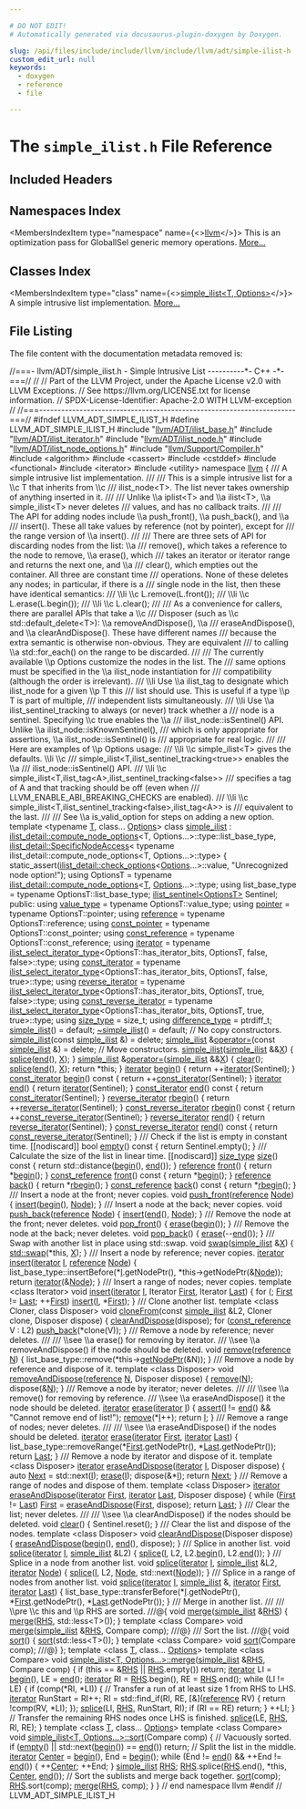 ```yaml
---

# DO NOT EDIT!
# Automatically generated via docusaurus-plugin-doxygen by Doxygen.

slug: /api/files/include/include/llvm/include/llvm/adt/simple-ilist-h
custom_edit_url: null
keywords:
  - doxygen
  - reference
  - file

---
```





# The `simple_ilist.h` File Reference

<DoxygenPage pluginConfig={pluginConfig}>



## Included Headers

<IncludesList>
<IncludesListItem
  filePath="llvm/ADT/ilist_base.h"
  permalink="/docs/api/files/include/include/llvm/include/llvm/adt/ilist-base-h"
  isLocal="true" />
<IncludesListItem
  filePath="llvm/ADT/ilist_iterator.h"
  permalink="/docs/api/files/include/include/llvm/include/llvm/adt/ilist-iterator-h"
  isLocal="true" />
<IncludesListItem
  filePath="llvm/ADT/ilist_node.h"
  permalink="/docs/api/files/include/include/llvm/include/llvm/adt/ilist-node-h"
  isLocal="true" />
<IncludesListItem
  filePath="llvm/ADT/ilist_node_options.h"
  permalink="/docs/api/files/include/include/llvm/include/llvm/adt/ilist-node-options-h"
  isLocal="true" />
<IncludesListItem
  filePath="llvm/Support/Compiler.h"
  permalink="/docs/api/files/include/include/llvm/include/llvm/support/compiler-h"
  isLocal="true" />
<IncludesListItem
  filePath="algorithm"
  permalink=""
  isLocal="false" />
<IncludesListItem
  filePath="cassert"
  permalink=""
  isLocal="false" />
<IncludesListItem
  filePath="cstddef"
  permalink=""
  isLocal="false" />
<IncludesListItem
  filePath="functional"
  permalink=""
  isLocal="false" />
<IncludesListItem
  filePath="iterator"
  permalink=""
  isLocal="false" />
<IncludesListItem
  filePath="utility"
  permalink=""
  isLocal="false" />
</IncludesList>

## Namespaces Index

<MembersIndex>

<MembersIndexItem
  type="namespace"
  name={<><a href="/docs/api/namespaces/llvm">llvm</a></>}>
This is an optimization pass for GlobalISel generic memory operations. <a href="/docs/api/namespaces/llvm/#details">More...</a>
</MembersIndexItem>

</MembersIndex>

## Classes Index

<MembersIndex>

<MembersIndexItem
  type="class"
  name={<><a href="/docs/api/classes/llvm/simple-ilist">simple_ilist&lt;T, Options&gt;</a></>}>
A simple intrusive list implementation. <a href="/docs/api/classes/llvm/simple-ilist/#details">More...</a>
</MembersIndexItem>

</MembersIndex>


## File Listing

The file content with the documentation metadata removed is:

<ProgramListing>

<Link id="l00001" /><CodeLine lineNumber="1"><span class="doxyHighlightComment">//===- llvm/ADT/simple&#95;ilist.h - Simple Intrusive List ----------&#42;- C++ -&#42;-===//</span></CodeLine>
<Link id="l00002" /><CodeLine lineNumber="2"><span class="doxyHighlightComment">//</span></CodeLine>
<Link id="l00003" /><CodeLine lineNumber="3"><span class="doxyHighlightComment">// Part of the LLVM Project, under the Apache License v2.0 with LLVM Exceptions.</span></CodeLine>
<Link id="l00004" /><CodeLine lineNumber="4"><span class="doxyHighlightComment">// See https://llvm.org/LICENSE.txt for license information.</span></CodeLine>
<Link id="l00005" /><CodeLine lineNumber="5"><span class="doxyHighlightComment">// SPDX-License-Identifier: Apache-2.0 WITH LLVM-exception</span></CodeLine>
<Link id="l00006" /><CodeLine lineNumber="6"><span class="doxyHighlightComment">//</span></CodeLine>
<Link id="l00007" /><CodeLine lineNumber="7"><span class="doxyHighlightComment">//===----------------------------------------------------------------------===//</span></CodeLine>
<Link id="l00008" /><CodeLine lineNumber="8"></CodeLine>
<Link id="l00009" /><CodeLine lineNumber="9"><span class="doxyHighlightPreprocessor">#ifndef LLVM&#95;ADT&#95;SIMPLE&#95;ILIST&#95;H</span></CodeLine>
<Link id="l00010" /><CodeLine lineNumber="10"><span class="doxyHighlightPreprocessor">#define LLVM&#95;ADT&#95;SIMPLE&#95;ILIST&#95;H</span></CodeLine>
<Link id="l00011" /><CodeLine lineNumber="11"></CodeLine>
<Link id="l00012" /><CodeLine lineNumber="12"><span class="doxyHighlightPreprocessor">#include &quot;<a href="/docs/api/files/include/include/llvm/include/llvm/adt/ilist-base-h">llvm/ADT/ilist&#95;base.h</a>&quot;</span></CodeLine>
<Link id="l00013" /><CodeLine lineNumber="13"><span class="doxyHighlightPreprocessor">#include &quot;<a href="/docs/api/files/include/include/llvm/include/llvm/adt/ilist-iterator-h">llvm/ADT/ilist&#95;iterator.h</a>&quot;</span></CodeLine>
<Link id="l00014" /><CodeLine lineNumber="14"><span class="doxyHighlightPreprocessor">#include &quot;<a href="/docs/api/files/include/include/llvm/include/llvm/adt/ilist-node-h">llvm/ADT/ilist&#95;node.h</a>&quot;</span></CodeLine>
<Link id="l00015" /><CodeLine lineNumber="15"><span class="doxyHighlightPreprocessor">#include &quot;<a href="/docs/api/files/include/include/llvm/include/llvm/adt/ilist-node-options-h">llvm/ADT/ilist&#95;node&#95;options.h</a>&quot;</span></CodeLine>
<Link id="l00016" /><CodeLine lineNumber="16"><span class="doxyHighlightPreprocessor">#include &quot;<a href="/docs/api/files/include/include/llvm/include/llvm/support/compiler-h">llvm/Support/Compiler.h</a>&quot;</span></CodeLine>
<Link id="l00017" /><CodeLine lineNumber="17"><span class="doxyHighlightPreprocessor">#include &lt;algorithm&gt;</span></CodeLine>
<Link id="l00018" /><CodeLine lineNumber="18"><span class="doxyHighlightPreprocessor">#include &lt;cassert&gt;</span></CodeLine>
<Link id="l00019" /><CodeLine lineNumber="19"><span class="doxyHighlightPreprocessor">#include &lt;cstddef&gt;</span></CodeLine>
<Link id="l00020" /><CodeLine lineNumber="20"><span class="doxyHighlightPreprocessor">#include &lt;functional&gt;</span></CodeLine>
<Link id="l00021" /><CodeLine lineNumber="21"><span class="doxyHighlightPreprocessor">#include &lt;iterator&gt;</span></CodeLine>
<Link id="l00022" /><CodeLine lineNumber="22"><span class="doxyHighlightPreprocessor">#include &lt;utility&gt;</span></CodeLine>
<Link id="l00023" /><CodeLine lineNumber="23"></CodeLine>
<Link id="l00024" /><CodeLine lineNumber="24"><span class="doxyHighlightKeyword">namespace </span><span class="doxyHighlight"><a href="/docs/api/namespaces/llvm">llvm</a> &#123;</span></CodeLine>
<Link id="l00025" /><CodeLine lineNumber="25"></CodeLine>
<Link id="l00026" /><CodeLine lineNumber="26"><span class="doxyHighlightComment">/// A simple intrusive list implementation.</span></CodeLine>
<Link id="l00027" /><CodeLine lineNumber="27"><span class="doxyHighlightComment">///</span></CodeLine>
<Link id="l00028" /><CodeLine lineNumber="28"><span class="doxyHighlightComment">/// This is a simple intrusive list for a \\c T that inherits from \\c</span></CodeLine>
<Link id="l00029" /><CodeLine lineNumber="29"><span class="doxyHighlightComment">/// ilist&#95;node&lt;T&gt;.  The list never takes ownership of anything inserted in it.</span></CodeLine>
<Link id="l00030" /><CodeLine lineNumber="30"><span class="doxyHighlightComment">///</span></CodeLine>
<Link id="l00031" /><CodeLine lineNumber="31"><span class="doxyHighlightComment">/// Unlike \\a iplist&lt;T&gt; and \\a ilist&lt;T&gt;, \\a simple&#95;ilist&lt;T&gt; never deletes</span></CodeLine>
<Link id="l00032" /><CodeLine lineNumber="32"><span class="doxyHighlightComment">/// values, and has no callback traits.</span></CodeLine>
<Link id="l00033" /><CodeLine lineNumber="33"><span class="doxyHighlightComment">///</span></CodeLine>
<Link id="l00034" /><CodeLine lineNumber="34"><span class="doxyHighlightComment">/// The API for adding nodes include \\a push&#95;front(), \\a push&#95;back(), and \\a</span></CodeLine>
<Link id="l00035" /><CodeLine lineNumber="35"><span class="doxyHighlightComment">/// insert().  These all take values by reference (not by pointer), except for</span></CodeLine>
<Link id="l00036" /><CodeLine lineNumber="36"><span class="doxyHighlightComment">/// the range version of \\a insert().</span></CodeLine>
<Link id="l00037" /><CodeLine lineNumber="37"><span class="doxyHighlightComment">///</span></CodeLine>
<Link id="l00038" /><CodeLine lineNumber="38"><span class="doxyHighlightComment">/// There are three sets of API for discarding nodes from the list: \\a</span></CodeLine>
<Link id="l00039" /><CodeLine lineNumber="39"><span class="doxyHighlightComment">/// remove(), which takes a reference to the node to remove, \\a erase(), which</span></CodeLine>
<Link id="l00040" /><CodeLine lineNumber="40"><span class="doxyHighlightComment">/// takes an iterator or iterator range and returns the next one, and \\a</span></CodeLine>
<Link id="l00041" /><CodeLine lineNumber="41"><span class="doxyHighlightComment">/// clear(), which empties out the container.  All three are constant time</span></CodeLine>
<Link id="l00042" /><CodeLine lineNumber="42"><span class="doxyHighlightComment">/// operations.  None of these deletes any nodes; in particular, if there is a</span></CodeLine>
<Link id="l00043" /><CodeLine lineNumber="43"><span class="doxyHighlightComment">/// single node in the list, then these have identical semantics:</span></CodeLine>
<Link id="l00044" /><CodeLine lineNumber="44"><span class="doxyHighlightComment">/// \\li \\c L.remove(L.front());</span></CodeLine>
<Link id="l00045" /><CodeLine lineNumber="45"><span class="doxyHighlightComment">/// \\li \\c L.erase(L.begin());</span></CodeLine>
<Link id="l00046" /><CodeLine lineNumber="46"><span class="doxyHighlightComment">/// \\li \\c L.clear();</span></CodeLine>
<Link id="l00047" /><CodeLine lineNumber="47"><span class="doxyHighlightComment">///</span></CodeLine>
<Link id="l00048" /><CodeLine lineNumber="48"><span class="doxyHighlightComment">/// As a convenience for callers, there are parallel APIs that take a \\c</span></CodeLine>
<Link id="l00049" /><CodeLine lineNumber="49"><span class="doxyHighlightComment">/// Disposer (such as \\c std::default&#95;delete&lt;T&gt;): \\a removeAndDispose(), \\a</span></CodeLine>
<Link id="l00050" /><CodeLine lineNumber="50"><span class="doxyHighlightComment">/// eraseAndDispose(), and \\a clearAndDispose().  These have different names</span></CodeLine>
<Link id="l00051" /><CodeLine lineNumber="51"><span class="doxyHighlightComment">/// because the extra semantic is otherwise non-obvious.  They are equivalent</span></CodeLine>
<Link id="l00052" /><CodeLine lineNumber="52"><span class="doxyHighlightComment">/// to calling \\a std::for&#95;each() on the range to be discarded.</span></CodeLine>
<Link id="l00053" /><CodeLine lineNumber="53"><span class="doxyHighlightComment">///</span></CodeLine>
<Link id="l00054" /><CodeLine lineNumber="54"><span class="doxyHighlightComment">/// The currently available \\p Options customize the nodes in the list.  The</span></CodeLine>
<Link id="l00055" /><CodeLine lineNumber="55"><span class="doxyHighlightComment">/// same options must be specified in the \\a ilist&#95;node instantiation for</span></CodeLine>
<Link id="l00056" /><CodeLine lineNumber="56"><span class="doxyHighlightComment">/// compatibility (although the order is irrelevant).</span></CodeLine>
<Link id="l00057" /><CodeLine lineNumber="57"><span class="doxyHighlightComment">/// \\li Use \\a ilist&#95;tag to designate which ilist&#95;node for a given \\p T this</span></CodeLine>
<Link id="l00058" /><CodeLine lineNumber="58"><span class="doxyHighlightComment">/// list should use.  This is useful if a type \\p T is part of multiple,</span></CodeLine>
<Link id="l00059" /><CodeLine lineNumber="59"><span class="doxyHighlightComment">/// independent lists simultaneously.</span></CodeLine>
<Link id="l00060" /><CodeLine lineNumber="60"><span class="doxyHighlightComment">/// \\li Use \\a ilist&#95;sentinel&#95;tracking to always (or never) track whether a</span></CodeLine>
<Link id="l00061" /><CodeLine lineNumber="61"><span class="doxyHighlightComment">/// node is a sentinel.  Specifying \\c true enables the \\a</span></CodeLine>
<Link id="l00062" /><CodeLine lineNumber="62"><span class="doxyHighlightComment">/// ilist&#95;node::isSentinel() API.  Unlike \\a ilist&#95;node::isKnownSentinel(),</span></CodeLine>
<Link id="l00063" /><CodeLine lineNumber="63"><span class="doxyHighlightComment">/// which is only appropriate for assertions, \\a ilist&#95;node::isSentinel() is</span></CodeLine>
<Link id="l00064" /><CodeLine lineNumber="64"><span class="doxyHighlightComment">/// appropriate for real logic.</span></CodeLine>
<Link id="l00065" /><CodeLine lineNumber="65"><span class="doxyHighlightComment">///</span></CodeLine>
<Link id="l00066" /><CodeLine lineNumber="66"><span class="doxyHighlightComment">/// Here are examples of \\p Options usage:</span></CodeLine>
<Link id="l00067" /><CodeLine lineNumber="67"><span class="doxyHighlightComment">/// \\li \\c simple&#95;ilist&lt;T&gt; gives the defaults.  \\li \\c</span></CodeLine>
<Link id="l00068" /><CodeLine lineNumber="68"><span class="doxyHighlightComment">/// simple&#95;ilist&lt;T,ilist&#95;sentinel&#95;tracking&lt;true&gt;&gt; enables the \\a</span></CodeLine>
<Link id="l00069" /><CodeLine lineNumber="69"><span class="doxyHighlightComment">/// ilist&#95;node::isSentinel() API.</span></CodeLine>
<Link id="l00070" /><CodeLine lineNumber="70"><span class="doxyHighlightComment">/// \\li \\c simple&#95;ilist&lt;T,ilist&#95;tag&lt;A&gt;,ilist&#95;sentinel&#95;tracking&lt;false&gt;&gt;</span></CodeLine>
<Link id="l00071" /><CodeLine lineNumber="71"><span class="doxyHighlightComment">/// specifies a tag of A and that tracking should be off (even when</span></CodeLine>
<Link id="l00072" /><CodeLine lineNumber="72"><span class="doxyHighlightComment">/// LLVM&#95;ENABLE&#95;ABI&#95;BREAKING&#95;CHECKS are enabled).</span></CodeLine>
<Link id="l00073" /><CodeLine lineNumber="73"><span class="doxyHighlightComment">/// \\li \\c simple&#95;ilist&lt;T,ilist&#95;sentinel&#95;tracking&lt;false&gt;,ilist&#95;tag&lt;A&gt;&gt; is</span></CodeLine>
<Link id="l00074" /><CodeLine lineNumber="74"><span class="doxyHighlightComment">/// equivalent to the last.</span></CodeLine>
<Link id="l00075" /><CodeLine lineNumber="75"><span class="doxyHighlightComment">///</span></CodeLine>
<Link id="l00076" /><CodeLine lineNumber="76"><span class="doxyHighlightComment">/// See \\a is&#95;valid&#95;option for steps on adding a new option.</span></CodeLine>
<Link id="l00077" /><CodeLine lineNumber="77"><span class="doxyHighlightKeyword">template</span><span class="doxyHighlight"> &lt;</span><span class="doxyHighlightKeyword">typename</span><span class="doxyHighlight"> <a href="/docs/api/files/lib/lib/target/lib/target/mips/mips16isellowering-cpp/#a0acb682b8260ab1c60b918599864e2e5">T</a>, </span><span class="doxyHighlightKeyword">class</span><span class="doxyHighlight">... <a href="/docs/api/files/lib/lib/debuginfo/lib/debuginfo/logicalview/lib/debuginfo/logicalview/core/lvoptions-cpp/#ab4088b7a11f3cbc38ac16a6e9c72494e">Options</a>&gt;</span></CodeLine>
<Link id="l00078" /><CodeLine lineNumber="78" lineLink="/docs/api/classes/llvm/simple-ilist"><span class="doxyHighlightKeyword">class </span><span class="doxyHighlight"><a href="/docs/api/classes/llvm/simple-ilist/#aa4d5d2d0c3d7d2305b8ca6808d337f73">simple&#95;ilist</a></span></CodeLine>
<Link id="l00079" /><CodeLine lineNumber="79"><span class="doxyHighlight">    : <a href="/docs/api/structs/llvm/ilist-detail/compute-node-options">ilist&#95;detail::compute&#95;node&#95;options</a>&lt;T, Options...&gt;::type::list&#95;base&#95;type,</span></CodeLine>
<Link id="l00080" /><CodeLine lineNumber="80"><span class="doxyHighlight">      <a href="/docs/api/structs/llvm/ilist-detail/specificnodeaccess">ilist&#95;detail::SpecificNodeAccess</a>&lt;</span></CodeLine>
<Link id="l00081" /><CodeLine lineNumber="81"><span class="doxyHighlight">          typename ilist&#95;detail::compute&#95;node&#95;options&lt;T, Options...&gt;::type&gt; &#123;</span></CodeLine>
<Link id="l00082" /><CodeLine lineNumber="82"><span class="doxyHighlight">  </span><span class="doxyHighlightKeyword">static&#95;assert</span><span class="doxyHighlight">(<a href="/docs/api/structs/llvm/ilist-detail/check-options">ilist&#95;detail::check&#95;options</a>&lt;<a href="/docs/api/files/lib/lib/debuginfo/lib/debuginfo/logicalview/lib/debuginfo/logicalview/core/lvoptions-cpp/#ab4088b7a11f3cbc38ac16a6e9c72494e">Options</a>...&gt;::value,</span></CodeLine>
<Link id="l00083" /><CodeLine lineNumber="83"><span class="doxyHighlight">                </span><span class="doxyHighlightStringLiteral">&quot;Unrecognized node option!&quot;</span><span class="doxyHighlight">);</span></CodeLine>
<Link id="l00084" /><CodeLine lineNumber="84"><span class="doxyHighlight">  </span><span class="doxyHighlightKeyword">using </span><span class="doxyHighlight">OptionsT =</span></CodeLine>
<Link id="l00085" /><CodeLine lineNumber="85"><span class="doxyHighlight">      </span><span class="doxyHighlightKeyword">typename</span><span class="doxyHighlight"> <a href="/docs/api/structs/llvm/ilist-detail/compute-node-options">ilist&#95;detail::compute&#95;node&#95;options</a>&lt;<a href="/docs/api/files/lib/lib/target/lib/target/mips/mips16isellowering-cpp/#a0acb682b8260ab1c60b918599864e2e5">T</a>, <a href="/docs/api/files/lib/lib/debuginfo/lib/debuginfo/logicalview/lib/debuginfo/logicalview/core/lvoptions-cpp/#ab4088b7a11f3cbc38ac16a6e9c72494e">Options</a>...&gt;::type;</span></CodeLine>
<Link id="l00086" /><CodeLine lineNumber="86"><span class="doxyHighlight">  </span><span class="doxyHighlightKeyword">using </span><span class="doxyHighlight">list&#95;base&#95;type = </span><span class="doxyHighlightKeyword">typename</span><span class="doxyHighlight"> OptionsT::list&#95;base&#95;type;</span></CodeLine>
<Link id="l00087" /><CodeLine lineNumber="87"><span class="doxyHighlight">  <a href="/docs/api/classes/llvm/ilist-sentinel">ilist&#95;sentinel&lt;OptionsT&gt;</a> Sentinel;</span></CodeLine>
<Link id="l00088" /><CodeLine lineNumber="88"></CodeLine>
<Link id="l00089" /><CodeLine lineNumber="89"><span class="doxyHighlightKeyword">public</span><span class="doxyHighlight">:</span></CodeLine>
<Link id="l00090" /><CodeLine lineNumber="90" lineLink="/docs/api/classes/llvm/simple-ilist/#acd18cf13fcfc381cea38722838403e85"><span class="doxyHighlight">  </span><span class="doxyHighlightKeyword">using </span><span class="doxyHighlight"><a href="/docs/api/classes/llvm/simple-ilist/#acd18cf13fcfc381cea38722838403e85">value&#95;type</a> = </span><span class="doxyHighlightKeyword">typename</span><span class="doxyHighlight"> OptionsT::value&#95;type;</span></CodeLine>
<Link id="l00091" /><CodeLine lineNumber="91" lineLink="/docs/api/classes/llvm/simple-ilist/#af49920afbc32b9463de003e11af96edf"><span class="doxyHighlight">  </span><span class="doxyHighlightKeyword">using </span><span class="doxyHighlight"><a href="/docs/api/classes/llvm/simple-ilist/#af49920afbc32b9463de003e11af96edf">pointer</a> = </span><span class="doxyHighlightKeyword">typename</span><span class="doxyHighlight"> OptionsT::pointer;</span></CodeLine>
<Link id="l00092" /><CodeLine lineNumber="92" lineLink="/docs/api/classes/llvm/simple-ilist/#a00c811b25231ad81da2d78722876857b"><span class="doxyHighlight">  </span><span class="doxyHighlightKeyword">using </span><span class="doxyHighlight"><a href="/docs/api/classes/llvm/simple-ilist/#a00c811b25231ad81da2d78722876857b">reference</a> = </span><span class="doxyHighlightKeyword">typename</span><span class="doxyHighlight"> OptionsT::reference;</span></CodeLine>
<Link id="l00093" /><CodeLine lineNumber="93" lineLink="/docs/api/classes/llvm/simple-ilist/#ad031caec508a4d9a74c925ce7335b68f"><span class="doxyHighlight">  </span><span class="doxyHighlightKeyword">using </span><span class="doxyHighlight"><a href="/docs/api/classes/llvm/simple-ilist/#ad031caec508a4d9a74c925ce7335b68f">const&#95;pointer</a> = </span><span class="doxyHighlightKeyword">typename</span><span class="doxyHighlight"> OptionsT::const&#95;pointer;</span></CodeLine>
<Link id="l00094" /><CodeLine lineNumber="94" lineLink="/docs/api/classes/llvm/simple-ilist/#a1951d42bcac1ca78715de0b244f38bd3"><span class="doxyHighlight">  </span><span class="doxyHighlightKeyword">using </span><span class="doxyHighlight"><a href="/docs/api/classes/llvm/simple-ilist/#a1951d42bcac1ca78715de0b244f38bd3">const&#95;reference</a> = </span><span class="doxyHighlightKeyword">typename</span><span class="doxyHighlight"> OptionsT::const&#95;reference;</span></CodeLine>
<Link id="l00095" /><CodeLine lineNumber="95" lineLink="/docs/api/classes/llvm/simple-ilist/#aaa26237d7a40d3f5207b306d693babbd"><span class="doxyHighlight">  </span><span class="doxyHighlightKeyword">using </span><span class="doxyHighlight"><a href="/docs/api/classes/llvm/simple-ilist/#aaa26237d7a40d3f5207b306d693babbd">iterator</a> =</span></CodeLine>
<Link id="l00096" /><CodeLine lineNumber="96"><span class="doxyHighlight">      </span><span class="doxyHighlightKeyword">typename</span><span class="doxyHighlight"> <a href="/docs/api/classes/llvm/ilist-select-iterator-type">ilist&#95;select&#95;iterator&#95;type</a>&lt;OptionsT::has&#95;iterator&#95;bits, OptionsT,</span></CodeLine>
<Link id="l00097" /><CodeLine lineNumber="97"><span class="doxyHighlight">                                          </span><span class="doxyHighlightKeyword">false</span><span class="doxyHighlight">, </span><span class="doxyHighlightKeyword">false</span><span class="doxyHighlight">&gt;::type;</span></CodeLine>
<Link id="l00098" /><CodeLine lineNumber="98" lineLink="/docs/api/classes/llvm/simple-ilist/#adfa153d64dea8943e434e79c1a8daf6f"><span class="doxyHighlight">  </span><span class="doxyHighlightKeyword">using </span><span class="doxyHighlight"><a href="/docs/api/classes/llvm/simple-ilist/#adfa153d64dea8943e434e79c1a8daf6f">const&#95;iterator</a> =</span></CodeLine>
<Link id="l00099" /><CodeLine lineNumber="99"><span class="doxyHighlight">      </span><span class="doxyHighlightKeyword">typename</span><span class="doxyHighlight"> <a href="/docs/api/classes/llvm/ilist-select-iterator-type">ilist&#95;select&#95;iterator&#95;type</a>&lt;OptionsT::has&#95;iterator&#95;bits, OptionsT,</span></CodeLine>
<Link id="l00100" /><CodeLine lineNumber="100"><span class="doxyHighlight">                                          </span><span class="doxyHighlightKeyword">false</span><span class="doxyHighlight">, </span><span class="doxyHighlightKeyword">true</span><span class="doxyHighlight">&gt;::type;</span></CodeLine>
<Link id="l00101" /><CodeLine lineNumber="101" lineLink="/docs/api/classes/llvm/simple-ilist/#aa8d64379d76bba443914771d3f510547"><span class="doxyHighlight">  </span><span class="doxyHighlightKeyword">using </span><span class="doxyHighlight"><a href="/docs/api/classes/llvm/simple-ilist/#aa8d64379d76bba443914771d3f510547">reverse&#95;iterator</a> =</span></CodeLine>
<Link id="l00102" /><CodeLine lineNumber="102"><span class="doxyHighlight">      </span><span class="doxyHighlightKeyword">typename</span><span class="doxyHighlight"> <a href="/docs/api/classes/llvm/ilist-select-iterator-type">ilist&#95;select&#95;iterator&#95;type</a>&lt;OptionsT::has&#95;iterator&#95;bits, OptionsT,</span></CodeLine>
<Link id="l00103" /><CodeLine lineNumber="103"><span class="doxyHighlight">                                          </span><span class="doxyHighlightKeyword">true</span><span class="doxyHighlight">, </span><span class="doxyHighlightKeyword">false</span><span class="doxyHighlight">&gt;::type;</span></CodeLine>
<Link id="l00104" /><CodeLine lineNumber="104" lineLink="/docs/api/classes/llvm/simple-ilist/#a707e84629a240dd0d4866d1f3b602f37"><span class="doxyHighlight">  </span><span class="doxyHighlightKeyword">using </span><span class="doxyHighlight"><a href="/docs/api/classes/llvm/simple-ilist/#a707e84629a240dd0d4866d1f3b602f37">const&#95;reverse&#95;iterator</a> =</span></CodeLine>
<Link id="l00105" /><CodeLine lineNumber="105"><span class="doxyHighlight">      </span><span class="doxyHighlightKeyword">typename</span><span class="doxyHighlight"> <a href="/docs/api/classes/llvm/ilist-select-iterator-type">ilist&#95;select&#95;iterator&#95;type</a>&lt;OptionsT::has&#95;iterator&#95;bits, OptionsT,</span></CodeLine>
<Link id="l00106" /><CodeLine lineNumber="106"><span class="doxyHighlight">                                          </span><span class="doxyHighlightKeyword">true</span><span class="doxyHighlight">, </span><span class="doxyHighlightKeyword">true</span><span class="doxyHighlight">&gt;::type;</span></CodeLine>
<Link id="l00107" /><CodeLine lineNumber="107" lineLink="/docs/api/classes/llvm/simple-ilist/#a1bf59040e990a6ef68062aa6d2bb0b12"><span class="doxyHighlight">  </span><span class="doxyHighlightKeyword">using </span><span class="doxyHighlight"><a href="/docs/api/classes/llvm/simple-ilist/#a1bf59040e990a6ef68062aa6d2bb0b12">size&#95;type</a> = size&#95;t;</span></CodeLine>
<Link id="l00108" /><CodeLine lineNumber="108" lineLink="/docs/api/classes/llvm/simple-ilist/#a5da3239917a2962e7d5981cd659a8927"><span class="doxyHighlight">  </span><span class="doxyHighlightKeyword">using </span><span class="doxyHighlight"><a href="/docs/api/classes/llvm/simple-ilist/#a5da3239917a2962e7d5981cd659a8927">difference&#95;type</a> = ptrdiff&#95;t;</span></CodeLine>
<Link id="l00109" /><CodeLine lineNumber="109"></CodeLine>
<Link id="l00110" /><CodeLine lineNumber="110" lineLink="/docs/api/classes/llvm/simple-ilist/#aa4d5d2d0c3d7d2305b8ca6808d337f73"><span class="doxyHighlight">  <a href="/docs/api/classes/llvm/simple-ilist/#aa4d5d2d0c3d7d2305b8ca6808d337f73">simple&#95;ilist</a>() = </span><span class="doxyHighlightKeywordFlow">default</span><span class="doxyHighlight">;</span></CodeLine>
<Link id="l00111" /><CodeLine lineNumber="111" lineLink="/docs/api/classes/llvm/simple-ilist/#a715382f02a4ab999b3b785a230ed3825"><span class="doxyHighlight">  <a href="/docs/api/classes/llvm/simple-ilist/#a715382f02a4ab999b3b785a230ed3825">~simple&#95;ilist</a>() = </span><span class="doxyHighlightKeywordFlow">default</span><span class="doxyHighlight">;</span></CodeLine>
<Link id="l00112" /><CodeLine lineNumber="112"></CodeLine>
<Link id="l00113" /><CodeLine lineNumber="113"><span class="doxyHighlight">  </span><span class="doxyHighlightComment">// No copy constructors.</span></CodeLine>
<Link id="l00114" /><CodeLine lineNumber="114" lineLink="/docs/api/classes/llvm/simple-ilist/#a5c8bead4296acab6cf828f2b49161c27"><span class="doxyHighlight">  <a href="/docs/api/classes/llvm/simple-ilist/#a5c8bead4296acab6cf828f2b49161c27">simple&#95;ilist</a>(</span><span class="doxyHighlightKeyword">const</span><span class="doxyHighlight"> <a href="/docs/api/classes/llvm/simple-ilist/#aa4d5d2d0c3d7d2305b8ca6808d337f73">simple&#95;ilist</a> &amp;) = </span><span class="doxyHighlightKeyword">delete</span><span class="doxyHighlight">;</span></CodeLine>
<Link id="l00115" /><CodeLine lineNumber="115" lineLink="/docs/api/classes/llvm/simple-ilist/#a1bdabb81bc924d597093b4e98cb3e41b"><span class="doxyHighlight">  <a href="/docs/api/classes/llvm/simple-ilist/#aa4d5d2d0c3d7d2305b8ca6808d337f73">simple&#95;ilist</a> &amp;<a href="/docs/api/classes/llvm/simple-ilist/#a1bdabb81bc924d597093b4e98cb3e41b">operator=</a>(</span><span class="doxyHighlightKeyword">const</span><span class="doxyHighlight"> <a href="/docs/api/classes/llvm/simple-ilist/#aa4d5d2d0c3d7d2305b8ca6808d337f73">simple&#95;ilist</a> &amp;) = </span><span class="doxyHighlightKeyword">delete</span><span class="doxyHighlight">;</span></CodeLine>
<Link id="l00116" /><CodeLine lineNumber="116"></CodeLine>
<Link id="l00117" /><CodeLine lineNumber="117"><span class="doxyHighlight">  </span><span class="doxyHighlightComment">// Move constructors.</span></CodeLine>
<Link id="l00118" /><CodeLine lineNumber="118" lineLink="/docs/api/classes/llvm/simple-ilist/#a19f9df1fa9e01273fcca82cc50629b64"><span class="doxyHighlight">  <a href="/docs/api/classes/llvm/simple-ilist/#a19f9df1fa9e01273fcca82cc50629b64">simple&#95;ilist</a>(<a href="/docs/api/classes/llvm/simple-ilist/#aa4d5d2d0c3d7d2305b8ca6808d337f73">simple&#95;ilist</a> &amp;&amp;<a href="/docs/api/files/lib/lib/tablegen/tablegenbackendskeleton-cpp/#ab60f28d7a141ac46ccc200176a1bca8b">X</a>) &#123; <a href="/docs/api/classes/llvm/simple-ilist/#a2cc787652fd821d6aa9af1c96866e00e">splice</a>(<a href="/docs/api/classes/llvm/simple-ilist/#a9ed194b42c5b8ba68764c26760c9ddfe">end</a>(), <a href="/docs/api/files/lib/lib/tablegen/tablegenbackendskeleton-cpp/#ab60f28d7a141ac46ccc200176a1bca8b">X</a>); &#125;</span></CodeLine>
<Link id="l00119" /><CodeLine lineNumber="119" lineLink="/docs/api/classes/llvm/simple-ilist/#a31cbf55b205e721e34eb167c7953b18c"><span class="doxyHighlight">  <a href="/docs/api/classes/llvm/simple-ilist/#aa4d5d2d0c3d7d2305b8ca6808d337f73">simple&#95;ilist</a> &amp;<a href="/docs/api/classes/llvm/simple-ilist/#a31cbf55b205e721e34eb167c7953b18c">operator=</a>(<a href="/docs/api/classes/llvm/simple-ilist/#aa4d5d2d0c3d7d2305b8ca6808d337f73">simple&#95;ilist</a> &amp;&amp;<a href="/docs/api/files/lib/lib/tablegen/tablegenbackendskeleton-cpp/#ab60f28d7a141ac46ccc200176a1bca8b">X</a>) &#123;</span></CodeLine>
<Link id="l00120" /><CodeLine lineNumber="120"><span class="doxyHighlight">    <a href="/docs/api/classes/llvm/simple-ilist/#a9e8f24dd616634c0f94649826a6c534f">clear</a>();</span></CodeLine>
<Link id="l00121" /><CodeLine lineNumber="121"><span class="doxyHighlight">    <a href="/docs/api/classes/llvm/simple-ilist/#a2cc787652fd821d6aa9af1c96866e00e">splice</a>(<a href="/docs/api/classes/llvm/simple-ilist/#a9ed194b42c5b8ba68764c26760c9ddfe">end</a>(), <a href="/docs/api/files/lib/lib/tablegen/tablegenbackendskeleton-cpp/#ab60f28d7a141ac46ccc200176a1bca8b">X</a>);</span></CodeLine>
<Link id="l00122" /><CodeLine lineNumber="122"><span class="doxyHighlight">    </span><span class="doxyHighlightKeywordFlow">return</span><span class="doxyHighlight"> &#42;</span><span class="doxyHighlightKeyword">this</span><span class="doxyHighlight">;</span></CodeLine>
<Link id="l00123" /><CodeLine lineNumber="123"><span class="doxyHighlight">  &#125;</span></CodeLine>
<Link id="l00124" /><CodeLine lineNumber="124"></CodeLine>
<Link id="l00125" /><CodeLine lineNumber="125" lineLink="/docs/api/classes/llvm/simple-ilist/#abc96513a79d236fe7f052a1ec7d0eb05"><span class="doxyHighlight">  <a href="/docs/api/classes/llvm/simple-ilist/#aaa26237d7a40d3f5207b306d693babbd">iterator</a> <a href="/docs/api/classes/llvm/simple-ilist/#abc96513a79d236fe7f052a1ec7d0eb05">begin</a>() &#123; </span><span class="doxyHighlightKeywordFlow">return</span><span class="doxyHighlight"> ++<a href="/docs/api/classes/llvm/simple-ilist/#aaa26237d7a40d3f5207b306d693babbd">iterator</a>(Sentinel); &#125;</span></CodeLine>
<Link id="l00126" /><CodeLine lineNumber="126" lineLink="/docs/api/classes/llvm/simple-ilist/#aad680a16e4f1ff88ee2735771e821645"><span class="doxyHighlight">  <a href="/docs/api/classes/llvm/simple-ilist/#adfa153d64dea8943e434e79c1a8daf6f">const&#95;iterator</a> <a href="/docs/api/classes/llvm/simple-ilist/#aad680a16e4f1ff88ee2735771e821645">begin</a>()</span><span class="doxyHighlightKeyword"> const </span><span class="doxyHighlight">&#123; </span><span class="doxyHighlightKeywordFlow">return</span><span class="doxyHighlight"> ++<a href="/docs/api/classes/llvm/simple-ilist/#adfa153d64dea8943e434e79c1a8daf6f">const&#95;iterator</a>(Sentinel); &#125;</span></CodeLine>
<Link id="l00127" /><CodeLine lineNumber="127" lineLink="/docs/api/classes/llvm/simple-ilist/#a9ed194b42c5b8ba68764c26760c9ddfe"><span class="doxyHighlight">  <a href="/docs/api/classes/llvm/simple-ilist/#aaa26237d7a40d3f5207b306d693babbd">iterator</a> <a href="/docs/api/classes/llvm/simple-ilist/#a9ed194b42c5b8ba68764c26760c9ddfe">end</a>() &#123; </span><span class="doxyHighlightKeywordFlow">return</span><span class="doxyHighlight"> <a href="/docs/api/classes/llvm/simple-ilist/#aaa26237d7a40d3f5207b306d693babbd">iterator</a>(Sentinel); &#125;</span></CodeLine>
<Link id="l00128" /><CodeLine lineNumber="128" lineLink="/docs/api/classes/llvm/simple-ilist/#a9d2f378978e405cb49b463c884454cd7"><span class="doxyHighlight">  <a href="/docs/api/classes/llvm/simple-ilist/#adfa153d64dea8943e434e79c1a8daf6f">const&#95;iterator</a> <a href="/docs/api/classes/llvm/simple-ilist/#a9d2f378978e405cb49b463c884454cd7">end</a>()</span><span class="doxyHighlightKeyword"> const </span><span class="doxyHighlight">&#123; </span><span class="doxyHighlightKeywordFlow">return</span><span class="doxyHighlight"> <a href="/docs/api/classes/llvm/simple-ilist/#adfa153d64dea8943e434e79c1a8daf6f">const&#95;iterator</a>(Sentinel); &#125;</span></CodeLine>
<Link id="l00129" /><CodeLine lineNumber="129" lineLink="/docs/api/classes/llvm/simple-ilist/#aefb5430ea919aa7223dbf8583e947111"><span class="doxyHighlight">  <a href="/docs/api/classes/llvm/simple-ilist/#aa8d64379d76bba443914771d3f510547">reverse&#95;iterator</a> <a href="/docs/api/classes/llvm/simple-ilist/#aefb5430ea919aa7223dbf8583e947111">rbegin</a>() &#123; </span><span class="doxyHighlightKeywordFlow">return</span><span class="doxyHighlight"> ++<a href="/docs/api/classes/llvm/simple-ilist/#aa8d64379d76bba443914771d3f510547">reverse&#95;iterator</a>(Sentinel); &#125;</span></CodeLine>
<Link id="l00130" /><CodeLine lineNumber="130" lineLink="/docs/api/classes/llvm/simple-ilist/#a29fbeebf7cbbe5829299cc037fa1299c"><span class="doxyHighlight">  <a href="/docs/api/classes/llvm/simple-ilist/#a707e84629a240dd0d4866d1f3b602f37">const&#95;reverse&#95;iterator</a> <a href="/docs/api/classes/llvm/simple-ilist/#a29fbeebf7cbbe5829299cc037fa1299c">rbegin</a>()</span><span class="doxyHighlightKeyword"> const </span><span class="doxyHighlight">&#123;</span></CodeLine>
<Link id="l00131" /><CodeLine lineNumber="131"><span class="doxyHighlight">    </span><span class="doxyHighlightKeywordFlow">return</span><span class="doxyHighlight"> ++<a href="/docs/api/classes/llvm/simple-ilist/#a707e84629a240dd0d4866d1f3b602f37">const&#95;reverse&#95;iterator</a>(Sentinel);</span></CodeLine>
<Link id="l00132" /><CodeLine lineNumber="132"><span class="doxyHighlight">  &#125;</span></CodeLine>
<Link id="l00133" /><CodeLine lineNumber="133" lineLink="/docs/api/classes/llvm/simple-ilist/#a829db5029599933ad38679d76e0f4975"><span class="doxyHighlight">  <a href="/docs/api/classes/llvm/simple-ilist/#aa8d64379d76bba443914771d3f510547">reverse&#95;iterator</a> <a href="/docs/api/classes/llvm/simple-ilist/#a829db5029599933ad38679d76e0f4975">rend</a>() &#123; </span><span class="doxyHighlightKeywordFlow">return</span><span class="doxyHighlight"> <a href="/docs/api/classes/llvm/simple-ilist/#aa8d64379d76bba443914771d3f510547">reverse&#95;iterator</a>(Sentinel); &#125;</span></CodeLine>
<Link id="l00134" /><CodeLine lineNumber="134" lineLink="/docs/api/classes/llvm/simple-ilist/#a263bb549442ab1820df2a77843245bce"><span class="doxyHighlight">  <a href="/docs/api/classes/llvm/simple-ilist/#a707e84629a240dd0d4866d1f3b602f37">const&#95;reverse&#95;iterator</a> <a href="/docs/api/classes/llvm/simple-ilist/#a263bb549442ab1820df2a77843245bce">rend</a>()</span><span class="doxyHighlightKeyword"> const </span><span class="doxyHighlight">&#123;</span></CodeLine>
<Link id="l00135" /><CodeLine lineNumber="135"><span class="doxyHighlight">    </span><span class="doxyHighlightKeywordFlow">return</span><span class="doxyHighlight"> <a href="/docs/api/classes/llvm/simple-ilist/#a707e84629a240dd0d4866d1f3b602f37">const&#95;reverse&#95;iterator</a>(Sentinel);</span></CodeLine>
<Link id="l00136" /><CodeLine lineNumber="136"><span class="doxyHighlight">  &#125;</span></CodeLine>
<Link id="l00137" /><CodeLine lineNumber="137"></CodeLine>
<Link id="l00138" /><CodeLine lineNumber="138"><span class="doxyHighlightComment">  /// Check if the list is empty in constant time.</span></CodeLine>
<Link id="l00139" /><CodeLine lineNumber="139" lineLink="/docs/api/classes/llvm/simple-ilist/#abba3186fa8d1f1f71c2cc11221f9652c"><span class="doxyHighlight">  &#91;&#91;nodiscard&#93;&#93; </span><span class="doxyHighlightKeywordType">bool</span><span class="doxyHighlight"> <a href="/docs/api/classes/llvm/simple-ilist/#abba3186fa8d1f1f71c2cc11221f9652c">empty</a>()</span><span class="doxyHighlightKeyword"> const </span><span class="doxyHighlight">&#123; </span><span class="doxyHighlightKeywordFlow">return</span><span class="doxyHighlight"> Sentinel.empty(); &#125;</span></CodeLine>
<Link id="l00140" /><CodeLine lineNumber="140"></CodeLine>
<Link id="l00141" /><CodeLine lineNumber="141"><span class="doxyHighlightComment">  /// Calculate the size of the list in linear time.</span></CodeLine>
<Link id="l00142" /><CodeLine lineNumber="142" lineLink="/docs/api/classes/llvm/simple-ilist/#afa0023985597fbbf0647e97472ff5b57"><span class="doxyHighlight">  &#91;&#91;nodiscard&#93;&#93; <a href="/docs/api/classes/llvm/simple-ilist/#a1bf59040e990a6ef68062aa6d2bb0b12">size&#95;type</a> <a href="/docs/api/classes/llvm/simple-ilist/#afa0023985597fbbf0647e97472ff5b57">size</a>()</span><span class="doxyHighlightKeyword"> const </span><span class="doxyHighlight">&#123; </span><span class="doxyHighlightKeywordFlow">return</span><span class="doxyHighlight"> std::distance(<a href="/docs/api/classes/llvm/simple-ilist/#abc96513a79d236fe7f052a1ec7d0eb05">begin</a>(), <a href="/docs/api/classes/llvm/simple-ilist/#a9ed194b42c5b8ba68764c26760c9ddfe">end</a>()); &#125;</span></CodeLine>
<Link id="l00143" /><CodeLine lineNumber="143"></CodeLine>
<Link id="l00144" /><CodeLine lineNumber="144" lineLink="/docs/api/classes/llvm/simple-ilist/#afc8f7be86492c65c4894c5456eb08573"><span class="doxyHighlight">  <a href="/docs/api/classes/llvm/simple-ilist/#a00c811b25231ad81da2d78722876857b">reference</a> <a href="/docs/api/classes/llvm/simple-ilist/#afc8f7be86492c65c4894c5456eb08573">front</a>() &#123; </span><span class="doxyHighlightKeywordFlow">return</span><span class="doxyHighlight"> &#42;<a href="/docs/api/classes/llvm/simple-ilist/#abc96513a79d236fe7f052a1ec7d0eb05">begin</a>(); &#125;</span></CodeLine>
<Link id="l00145" /><CodeLine lineNumber="145" lineLink="/docs/api/classes/llvm/simple-ilist/#a2cee63e92f8efc2150567a839134021b"><span class="doxyHighlight">  <a href="/docs/api/classes/llvm/simple-ilist/#a1951d42bcac1ca78715de0b244f38bd3">const&#95;reference</a> <a href="/docs/api/classes/llvm/simple-ilist/#a2cee63e92f8efc2150567a839134021b">front</a>()</span><span class="doxyHighlightKeyword"> const </span><span class="doxyHighlight">&#123; </span><span class="doxyHighlightKeywordFlow">return</span><span class="doxyHighlight"> &#42;<a href="/docs/api/classes/llvm/simple-ilist/#abc96513a79d236fe7f052a1ec7d0eb05">begin</a>(); &#125;</span></CodeLine>
<Link id="l00146" /><CodeLine lineNumber="146" lineLink="/docs/api/classes/llvm/simple-ilist/#a3333290ba61b2ce8abdfa4e1ec0e0644"><span class="doxyHighlight">  <a href="/docs/api/classes/llvm/simple-ilist/#a00c811b25231ad81da2d78722876857b">reference</a> <a href="/docs/api/classes/llvm/simple-ilist/#a3333290ba61b2ce8abdfa4e1ec0e0644">back</a>() &#123; </span><span class="doxyHighlightKeywordFlow">return</span><span class="doxyHighlight"> &#42;<a href="/docs/api/classes/llvm/simple-ilist/#aefb5430ea919aa7223dbf8583e947111">rbegin</a>(); &#125;</span></CodeLine>
<Link id="l00147" /><CodeLine lineNumber="147" lineLink="/docs/api/classes/llvm/simple-ilist/#a47ba410dd317ee60b19acd732159c029"><span class="doxyHighlight">  <a href="/docs/api/classes/llvm/simple-ilist/#a1951d42bcac1ca78715de0b244f38bd3">const&#95;reference</a> <a href="/docs/api/classes/llvm/simple-ilist/#a47ba410dd317ee60b19acd732159c029">back</a>()</span><span class="doxyHighlightKeyword"> const </span><span class="doxyHighlight">&#123; </span><span class="doxyHighlightKeywordFlow">return</span><span class="doxyHighlight"> &#42;<a href="/docs/api/classes/llvm/simple-ilist/#aefb5430ea919aa7223dbf8583e947111">rbegin</a>(); &#125;</span></CodeLine>
<Link id="l00148" /><CodeLine lineNumber="148"></CodeLine>
<Link id="l00149" /><CodeLine lineNumber="149"><span class="doxyHighlightComment">  /// Insert a node at the front; never copies.</span></CodeLine>
<Link id="l00150" /><CodeLine lineNumber="150" lineLink="/docs/api/classes/llvm/simple-ilist/#a6941eb16363576156b03219aea264b91"><span class="doxyHighlight">  </span><span class="doxyHighlightKeywordType">void</span><span class="doxyHighlight"> <a href="/docs/api/classes/llvm/simple-ilist/#a6941eb16363576156b03219aea264b91">push&#95;front</a>(<a href="/docs/api/classes/llvm/simple-ilist/#a00c811b25231ad81da2d78722876857b">reference</a> <a href="/docs/api/classes/node">Node</a>) &#123; <a href="/docs/api/classes/llvm/simple-ilist/#a7f4bd492b552181942252ccddc0db26e">insert</a>(<a href="/docs/api/classes/llvm/simple-ilist/#abc96513a79d236fe7f052a1ec7d0eb05">begin</a>(), <a href="/docs/api/classes/node">Node</a>); &#125;</span></CodeLine>
<Link id="l00151" /><CodeLine lineNumber="151"></CodeLine>
<Link id="l00152" /><CodeLine lineNumber="152"><span class="doxyHighlightComment">  /// Insert a node at the back; never copies.</span></CodeLine>
<Link id="l00153" /><CodeLine lineNumber="153" lineLink="/docs/api/classes/llvm/simple-ilist/#acd9e9e84ef0b4b94fdda7d6ceff1e01d"><span class="doxyHighlight">  </span><span class="doxyHighlightKeywordType">void</span><span class="doxyHighlight"> <a href="/docs/api/classes/llvm/simple-ilist/#acd9e9e84ef0b4b94fdda7d6ceff1e01d">push&#95;back</a>(<a href="/docs/api/classes/llvm/simple-ilist/#a00c811b25231ad81da2d78722876857b">reference</a> <a href="/docs/api/classes/node">Node</a>) &#123; <a href="/docs/api/classes/llvm/simple-ilist/#a7f4bd492b552181942252ccddc0db26e">insert</a>(<a href="/docs/api/classes/llvm/simple-ilist/#a9ed194b42c5b8ba68764c26760c9ddfe">end</a>(), <a href="/docs/api/classes/node">Node</a>); &#125;</span></CodeLine>
<Link id="l00154" /><CodeLine lineNumber="154"></CodeLine>
<Link id="l00155" /><CodeLine lineNumber="155"><span class="doxyHighlightComment">  /// Remove the node at the front; never deletes.</span></CodeLine>
<Link id="l00156" /><CodeLine lineNumber="156" lineLink="/docs/api/classes/llvm/simple-ilist/#abe412c814d4062a3d1867651df73dfc8"><span class="doxyHighlight">  </span><span class="doxyHighlightKeywordType">void</span><span class="doxyHighlight"> <a href="/docs/api/classes/llvm/simple-ilist/#abe412c814d4062a3d1867651df73dfc8">pop&#95;front</a>() &#123; <a href="/docs/api/classes/llvm/simple-ilist/#a4b588a868b58f1ac0917a59e7c48b5cc">erase</a>(<a href="/docs/api/classes/llvm/simple-ilist/#abc96513a79d236fe7f052a1ec7d0eb05">begin</a>()); &#125;</span></CodeLine>
<Link id="l00157" /><CodeLine lineNumber="157"></CodeLine>
<Link id="l00158" /><CodeLine lineNumber="158"><span class="doxyHighlightComment">  /// Remove the node at the back; never deletes.</span></CodeLine>
<Link id="l00159" /><CodeLine lineNumber="159" lineLink="/docs/api/classes/llvm/simple-ilist/#a58dab60738a2a2a618ae54461b1bc5ea"><span class="doxyHighlight">  </span><span class="doxyHighlightKeywordType">void</span><span class="doxyHighlight"> <a href="/docs/api/classes/llvm/simple-ilist/#a58dab60738a2a2a618ae54461b1bc5ea">pop&#95;back</a>() &#123; <a href="/docs/api/classes/llvm/simple-ilist/#a4b588a868b58f1ac0917a59e7c48b5cc">erase</a>(--<a href="/docs/api/classes/llvm/simple-ilist/#a9ed194b42c5b8ba68764c26760c9ddfe">end</a>()); &#125;</span></CodeLine>
<Link id="l00160" /><CodeLine lineNumber="160"></CodeLine>
<Link id="l00161" /><CodeLine lineNumber="161"><span class="doxyHighlightComment">  /// Swap with another list in place using std::swap.</span></CodeLine>
<Link id="l00162" /><CodeLine lineNumber="162" lineLink="/docs/api/classes/llvm/simple-ilist/#a44786e29c18a83345c3a554955da5e3a"><span class="doxyHighlight">  </span><span class="doxyHighlightKeywordType">void</span><span class="doxyHighlight"> <a href="/docs/api/classes/llvm/simple-ilist/#a44786e29c18a83345c3a554955da5e3a">swap</a>(<a href="/docs/api/classes/llvm/simple-ilist/#aa4d5d2d0c3d7d2305b8ca6808d337f73">simple&#95;ilist</a> &amp;<a href="/docs/api/files/lib/lib/tablegen/tablegenbackendskeleton-cpp/#ab60f28d7a141ac46ccc200176a1bca8b">X</a>) &#123; <a href="/docs/api/namespaces/std/#ab8424022895aee3e366fb9a32f2883cb">std::swap</a>(&#42;</span><span class="doxyHighlightKeyword">this</span><span class="doxyHighlight">, <a href="/docs/api/files/lib/lib/tablegen/tablegenbackendskeleton-cpp/#ab60f28d7a141ac46ccc200176a1bca8b">X</a>); &#125;</span></CodeLine>
<Link id="l00163" /><CodeLine lineNumber="163"></CodeLine>
<Link id="l00164" /><CodeLine lineNumber="164"><span class="doxyHighlightComment">  /// Insert a node by reference; never copies.</span></CodeLine>
<Link id="l00165" /><CodeLine lineNumber="165" lineLink="/docs/api/classes/llvm/simple-ilist/#a7f4bd492b552181942252ccddc0db26e"><span class="doxyHighlight">  <a href="/docs/api/classes/llvm/simple-ilist/#aaa26237d7a40d3f5207b306d693babbd">iterator</a> <a href="/docs/api/classes/llvm/simple-ilist/#a7f4bd492b552181942252ccddc0db26e">insert</a>(<a href="/docs/api/classes/llvm/simple-ilist/#aaa26237d7a40d3f5207b306d693babbd">iterator</a> <a href="/docs/api/files/lib/lib/support/md5-cpp/#ac0eafdc9ee161b71e7af98af736952fd">I</a>, <a href="/docs/api/classes/llvm/simple-ilist/#a00c811b25231ad81da2d78722876857b">reference</a> <a href="/docs/api/classes/node">Node</a>) &#123;</span></CodeLine>
<Link id="l00166" /><CodeLine lineNumber="166"><span class="doxyHighlight">    list&#95;base&#95;type::insertBefore(&#42;<a href="/docs/api/files/lib/lib/support/md5-cpp/#ac0eafdc9ee161b71e7af98af736952fd">I</a>.getNodePtr(), &#42;this-&gt;getNodePtr(&amp;<a href="/docs/api/classes/node">Node</a>));</span></CodeLine>
<Link id="l00167" /><CodeLine lineNumber="167"><span class="doxyHighlight">    </span><span class="doxyHighlightKeywordFlow">return</span><span class="doxyHighlight"> <a href="/docs/api/classes/llvm/simple-ilist/#aaa26237d7a40d3f5207b306d693babbd">iterator</a>(&amp;<a href="/docs/api/classes/node">Node</a>);</span></CodeLine>
<Link id="l00168" /><CodeLine lineNumber="168"><span class="doxyHighlight">  &#125;</span></CodeLine>
<Link id="l00169" /><CodeLine lineNumber="169"></CodeLine>
<Link id="l00170" /><CodeLine lineNumber="170"><span class="doxyHighlightComment">  /// Insert a range of nodes; never copies.</span></CodeLine>
<Link id="l00171" /><CodeLine lineNumber="171"><span class="doxyHighlight">  </span><span class="doxyHighlightKeyword">template</span><span class="doxyHighlight"> &lt;</span><span class="doxyHighlightKeyword">class</span><span class="doxyHighlight"> Iterator&gt;</span></CodeLine>
<Link id="l00172" /><CodeLine lineNumber="172" lineLink="/docs/api/classes/llvm/simple-ilist/#aaaa2964e6879a028119118f58bf4e108"><span class="doxyHighlight">  </span><span class="doxyHighlightKeywordType">void</span><span class="doxyHighlight"> <a href="/docs/api/classes/llvm/simple-ilist/#aaaa2964e6879a028119118f58bf4e108">insert</a>(<a href="/docs/api/classes/llvm/simple-ilist/#aaa26237d7a40d3f5207b306d693babbd">iterator</a> <a href="/docs/api/files/lib/lib/support/md5-cpp/#ac0eafdc9ee161b71e7af98af736952fd">I</a>, Iterator <a href="/docs/api/namespaces/llvm/#a9eb4f5b98b70ee4fab9614ed58282c1fa7fb55ed0b7a30342ba6da306428cae04">First</a>, Iterator <a href="/docs/api/namespaces/llvm/#ac10d13c57a7adf4a1f140afd5321309bad55b30607c2a9a2616347d6edb789f6b">Last</a>) &#123;</span></CodeLine>
<Link id="l00173" /><CodeLine lineNumber="173"><span class="doxyHighlight">    </span><span class="doxyHighlightKeywordFlow">for</span><span class="doxyHighlight"> (; <a href="/docs/api/namespaces/llvm/#a9eb4f5b98b70ee4fab9614ed58282c1fa7fb55ed0b7a30342ba6da306428cae04">First</a> != <a href="/docs/api/namespaces/llvm/#ac10d13c57a7adf4a1f140afd5321309bad55b30607c2a9a2616347d6edb789f6b">Last</a>; ++<a href="/docs/api/namespaces/llvm/#a9eb4f5b98b70ee4fab9614ed58282c1fa7fb55ed0b7a30342ba6da306428cae04">First</a>)</span></CodeLine>
<Link id="l00174" /><CodeLine lineNumber="174"><span class="doxyHighlight">      <a href="/docs/api/classes/llvm/simple-ilist/#a7f4bd492b552181942252ccddc0db26e">insert</a>(<a href="/docs/api/files/lib/lib/support/md5-cpp/#ac0eafdc9ee161b71e7af98af736952fd">I</a>, &#42;<a href="/docs/api/namespaces/llvm/#a9eb4f5b98b70ee4fab9614ed58282c1fa7fb55ed0b7a30342ba6da306428cae04">First</a>);</span></CodeLine>
<Link id="l00175" /><CodeLine lineNumber="175"><span class="doxyHighlight">  &#125;</span></CodeLine>
<Link id="l00176" /><CodeLine lineNumber="176"></CodeLine>
<Link id="l00177" /><CodeLine lineNumber="177"><span class="doxyHighlightComment">  /// Clone another list.</span></CodeLine>
<Link id="l00178" /><CodeLine lineNumber="178"><span class="doxyHighlight">  </span><span class="doxyHighlightKeyword">template</span><span class="doxyHighlight"> &lt;</span><span class="doxyHighlightKeyword">class</span><span class="doxyHighlight"> Cloner, </span><span class="doxyHighlightKeyword">class</span><span class="doxyHighlight"> Disposer&gt;</span></CodeLine>
<Link id="l00179" /><CodeLine lineNumber="179" lineLink="/docs/api/classes/llvm/simple-ilist/#a77f246fe90c85e3de7a8caf4715ad5ba"><span class="doxyHighlight">  </span><span class="doxyHighlightKeywordType">void</span><span class="doxyHighlight"> <a href="/docs/api/classes/llvm/simple-ilist/#a77f246fe90c85e3de7a8caf4715ad5ba">cloneFrom</a>(</span><span class="doxyHighlightKeyword">const</span><span class="doxyHighlight"> <a href="/docs/api/classes/llvm/simple-ilist/#aa4d5d2d0c3d7d2305b8ca6808d337f73">simple&#95;ilist</a> &amp;L2, Cloner clone, Disposer dispose) &#123;</span></CodeLine>
<Link id="l00180" /><CodeLine lineNumber="180"><span class="doxyHighlight">    <a href="/docs/api/classes/llvm/simple-ilist/#af3e13ba39a57af4a57b5e7d0cc553f0e">clearAndDispose</a>(dispose);</span></CodeLine>
<Link id="l00181" /><CodeLine lineNumber="181"><span class="doxyHighlight">    </span><span class="doxyHighlightKeywordFlow">for</span><span class="doxyHighlight"> (<a href="/docs/api/classes/llvm/simple-ilist/#a1951d42bcac1ca78715de0b244f38bd3">const&#95;reference</a> V : L2)</span></CodeLine>
<Link id="l00182" /><CodeLine lineNumber="182"><span class="doxyHighlight">      <a href="/docs/api/classes/llvm/simple-ilist/#acd9e9e84ef0b4b94fdda7d6ceff1e01d">push&#95;back</a>(&#42;clone(V));</span></CodeLine>
<Link id="l00183" /><CodeLine lineNumber="183"><span class="doxyHighlight">  &#125;</span></CodeLine>
<Link id="l00184" /><CodeLine lineNumber="184"></CodeLine>
<Link id="l00185" /><CodeLine lineNumber="185"><span class="doxyHighlightComment">  /// Remove a node by reference; never deletes.</span></CodeLine>
<Link id="l00186" /><CodeLine lineNumber="186"><span class="doxyHighlightComment">  ///</span></CodeLine>
<Link id="l00187" /><CodeLine lineNumber="187"><span class="doxyHighlightComment">  /// \\see \\a erase() for removing by iterator.</span></CodeLine>
<Link id="l00188" /><CodeLine lineNumber="188"><span class="doxyHighlightComment">  /// \\see \\a removeAndDispose() if the node should be deleted.</span></CodeLine>
<Link id="l00189" /><CodeLine lineNumber="189" lineLink="/docs/api/classes/llvm/simple-ilist/#af373b4ab7e8cd5a179d3c86ee3404912"><span class="doxyHighlight">  </span><span class="doxyHighlightKeywordType">void</span><span class="doxyHighlight"> <a href="/docs/api/classes/llvm/simple-ilist/#af373b4ab7e8cd5a179d3c86ee3404912">remove</a>(<a href="/docs/api/classes/llvm/simple-ilist/#a00c811b25231ad81da2d78722876857b">reference</a> <a href="/docs/api/files/lib/lib/support/regcomp-c/#a0240ac851181b84ac374872dc5434ee4">N</a>) &#123; list&#95;base&#95;type::remove(&#42;this-&gt;<a href="/docs/api/structs/llvm/ilist-detail/specificnodeaccess/#a947c7a10dde23fc41eb95013313dcb3f">getNodePtr</a>(&amp;N)); &#125;</span></CodeLine>
<Link id="l00190" /><CodeLine lineNumber="190"></CodeLine>
<Link id="l00191" /><CodeLine lineNumber="191"><span class="doxyHighlightComment">  /// Remove a node by reference and dispose of it.</span></CodeLine>
<Link id="l00192" /><CodeLine lineNumber="192"><span class="doxyHighlight">  </span><span class="doxyHighlightKeyword">template</span><span class="doxyHighlight"> &lt;</span><span class="doxyHighlightKeyword">class</span><span class="doxyHighlight"> Disposer&gt;</span></CodeLine>
<Link id="l00193" /><CodeLine lineNumber="193" lineLink="/docs/api/classes/llvm/simple-ilist/#afb5871f1692d8db06f33611f9bdddb85"><span class="doxyHighlight">  </span><span class="doxyHighlightKeywordType">void</span><span class="doxyHighlight"> <a href="/docs/api/classes/llvm/simple-ilist/#afb5871f1692d8db06f33611f9bdddb85">removeAndDispose</a>(<a href="/docs/api/classes/llvm/simple-ilist/#a00c811b25231ad81da2d78722876857b">reference</a> <a href="/docs/api/files/lib/lib/support/regcomp-c/#a0240ac851181b84ac374872dc5434ee4">N</a>, Disposer dispose) &#123;</span></CodeLine>
<Link id="l00194" /><CodeLine lineNumber="194"><span class="doxyHighlight">    <a href="/docs/api/classes/llvm/simple-ilist/#af373b4ab7e8cd5a179d3c86ee3404912">remove</a>(<a href="/docs/api/files/lib/lib/support/regcomp-c/#a0240ac851181b84ac374872dc5434ee4">N</a>);</span></CodeLine>
<Link id="l00195" /><CodeLine lineNumber="195"><span class="doxyHighlight">    dispose(&amp;<a href="/docs/api/files/lib/lib/support/regcomp-c/#a0240ac851181b84ac374872dc5434ee4">N</a>);</span></CodeLine>
<Link id="l00196" /><CodeLine lineNumber="196"><span class="doxyHighlight">  &#125;</span></CodeLine>
<Link id="l00197" /><CodeLine lineNumber="197"></CodeLine>
<Link id="l00198" /><CodeLine lineNumber="198"><span class="doxyHighlightComment">  /// Remove a node by iterator; never deletes.</span></CodeLine>
<Link id="l00199" /><CodeLine lineNumber="199"><span class="doxyHighlightComment">  ///</span></CodeLine>
<Link id="l00200" /><CodeLine lineNumber="200"><span class="doxyHighlightComment">  /// \\see \\a remove() for removing by reference.</span></CodeLine>
<Link id="l00201" /><CodeLine lineNumber="201"><span class="doxyHighlightComment">  /// \\see \\a eraseAndDispose() it the node should be deleted.</span></CodeLine>
<Link id="l00202" /><CodeLine lineNumber="202" lineLink="/docs/api/classes/llvm/simple-ilist/#a4b588a868b58f1ac0917a59e7c48b5cc"><span class="doxyHighlight">  <a href="/docs/api/classes/llvm/simple-ilist/#aaa26237d7a40d3f5207b306d693babbd">iterator</a> <a href="/docs/api/classes/llvm/simple-ilist/#a4b588a868b58f1ac0917a59e7c48b5cc">erase</a>(<a href="/docs/api/classes/llvm/simple-ilist/#aaa26237d7a40d3f5207b306d693babbd">iterator</a> <a href="/docs/api/files/lib/lib/support/md5-cpp/#ac0eafdc9ee161b71e7af98af736952fd">I</a>) &#123;</span></CodeLine>
<Link id="l00203" /><CodeLine lineNumber="203"><span class="doxyHighlight">    <a href="/docs/api/files/lib/lib/target/lib/target/amdgpu/silowercontrolflow-cpp/#a4868c5d81c5ccc98c47aeab6244346a0">assert</a>(<a href="/docs/api/files/lib/lib/support/md5-cpp/#ac0eafdc9ee161b71e7af98af736952fd">I</a> != <a href="/docs/api/classes/llvm/simple-ilist/#a9ed194b42c5b8ba68764c26760c9ddfe">end</a>() &amp;&amp; </span><span class="doxyHighlightStringLiteral">&quot;Cannot remove end of list!&quot;</span><span class="doxyHighlight">);</span></CodeLine>
<Link id="l00204" /><CodeLine lineNumber="204"><span class="doxyHighlight">    <a href="/docs/api/classes/llvm/simple-ilist/#af373b4ab7e8cd5a179d3c86ee3404912">remove</a>(&#42;<a href="/docs/api/files/lib/lib/support/md5-cpp/#ac0eafdc9ee161b71e7af98af736952fd">I</a>++);</span></CodeLine>
<Link id="l00205" /><CodeLine lineNumber="205"><span class="doxyHighlight">    </span><span class="doxyHighlightKeywordFlow">return</span><span class="doxyHighlight"> <a href="/docs/api/files/lib/lib/support/md5-cpp/#ac0eafdc9ee161b71e7af98af736952fd">I</a>;</span></CodeLine>
<Link id="l00206" /><CodeLine lineNumber="206"><span class="doxyHighlight">  &#125;</span></CodeLine>
<Link id="l00207" /><CodeLine lineNumber="207"></CodeLine>
<Link id="l00208" /><CodeLine lineNumber="208"><span class="doxyHighlightComment">  /// Remove a range of nodes; never deletes.</span></CodeLine>
<Link id="l00209" /><CodeLine lineNumber="209"><span class="doxyHighlightComment">  ///</span></CodeLine>
<Link id="l00210" /><CodeLine lineNumber="210"><span class="doxyHighlightComment">  /// \\see \\a eraseAndDispose() if the nodes should be deleted.</span></CodeLine>
<Link id="l00211" /><CodeLine lineNumber="211" lineLink="/docs/api/classes/llvm/simple-ilist/#ac35188eb93675946884adadbd5a507ab"><span class="doxyHighlight">  <a href="/docs/api/classes/llvm/simple-ilist/#aaa26237d7a40d3f5207b306d693babbd">iterator</a> <a href="/docs/api/classes/llvm/simple-ilist/#ac35188eb93675946884adadbd5a507ab">erase</a>(<a href="/docs/api/classes/llvm/simple-ilist/#aaa26237d7a40d3f5207b306d693babbd">iterator</a> <a href="/docs/api/namespaces/llvm/#a9eb4f5b98b70ee4fab9614ed58282c1fa7fb55ed0b7a30342ba6da306428cae04">First</a>, <a href="/docs/api/classes/llvm/simple-ilist/#aaa26237d7a40d3f5207b306d693babbd">iterator</a> <a href="/docs/api/namespaces/llvm/#ac10d13c57a7adf4a1f140afd5321309bad55b30607c2a9a2616347d6edb789f6b">Last</a>) &#123;</span></CodeLine>
<Link id="l00212" /><CodeLine lineNumber="212"><span class="doxyHighlight">    list&#95;base&#95;type::removeRange(&#42;<a href="/docs/api/namespaces/llvm/#a9eb4f5b98b70ee4fab9614ed58282c1fa7fb55ed0b7a30342ba6da306428cae04">First</a>.getNodePtr(), &#42;<a href="/docs/api/namespaces/llvm/#ac10d13c57a7adf4a1f140afd5321309bad55b30607c2a9a2616347d6edb789f6b">Last</a>.getNodePtr());</span></CodeLine>
<Link id="l00213" /><CodeLine lineNumber="213"><span class="doxyHighlight">    </span><span class="doxyHighlightKeywordFlow">return</span><span class="doxyHighlight"> <a href="/docs/api/namespaces/llvm/#ac10d13c57a7adf4a1f140afd5321309bad55b30607c2a9a2616347d6edb789f6b">Last</a>;</span></CodeLine>
<Link id="l00214" /><CodeLine lineNumber="214"><span class="doxyHighlight">  &#125;</span></CodeLine>
<Link id="l00215" /><CodeLine lineNumber="215"></CodeLine>
<Link id="l00216" /><CodeLine lineNumber="216"><span class="doxyHighlightComment">  /// Remove a node by iterator and dispose of it.</span></CodeLine>
<Link id="l00217" /><CodeLine lineNumber="217"><span class="doxyHighlight">  </span><span class="doxyHighlightKeyword">template</span><span class="doxyHighlight"> &lt;</span><span class="doxyHighlightKeyword">class</span><span class="doxyHighlight"> Disposer&gt;</span></CodeLine>
<Link id="l00218" /><CodeLine lineNumber="218" lineLink="/docs/api/classes/llvm/simple-ilist/#a07d0b4e0e3d2ef200f612297e7d63b9d"><span class="doxyHighlight">  <a href="/docs/api/classes/llvm/simple-ilist/#aaa26237d7a40d3f5207b306d693babbd">iterator</a> <a href="/docs/api/classes/llvm/simple-ilist/#a07d0b4e0e3d2ef200f612297e7d63b9d">eraseAndDispose</a>(<a href="/docs/api/classes/llvm/simple-ilist/#aaa26237d7a40d3f5207b306d693babbd">iterator</a> <a href="/docs/api/files/lib/lib/support/md5-cpp/#ac0eafdc9ee161b71e7af98af736952fd">I</a>, Disposer dispose) &#123;</span></CodeLine>
<Link id="l00219" /><CodeLine lineNumber="219"><span class="doxyHighlight">    </span><span class="doxyHighlightKeyword">auto</span><span class="doxyHighlight"> <a href="/docs/api/namespaces/llvm/#ab13c360340346d082b959b8cd79f2c1a">Next</a> = std::next(<a href="/docs/api/files/lib/lib/support/md5-cpp/#ac0eafdc9ee161b71e7af98af736952fd">I</a>);</span></CodeLine>
<Link id="l00220" /><CodeLine lineNumber="220"><span class="doxyHighlight">    <a href="/docs/api/classes/llvm/simple-ilist/#a4b588a868b58f1ac0917a59e7c48b5cc">erase</a>(<a href="/docs/api/files/lib/lib/support/md5-cpp/#ac0eafdc9ee161b71e7af98af736952fd">I</a>);</span></CodeLine>
<Link id="l00221" /><CodeLine lineNumber="221"><span class="doxyHighlight">    dispose(&amp;&#42;<a href="/docs/api/files/lib/lib/support/md5-cpp/#ac0eafdc9ee161b71e7af98af736952fd">I</a>);</span></CodeLine>
<Link id="l00222" /><CodeLine lineNumber="222"><span class="doxyHighlight">    </span><span class="doxyHighlightKeywordFlow">return</span><span class="doxyHighlight"> <a href="/docs/api/namespaces/llvm/#ab13c360340346d082b959b8cd79f2c1a">Next</a>;</span></CodeLine>
<Link id="l00223" /><CodeLine lineNumber="223"><span class="doxyHighlight">  &#125;</span></CodeLine>
<Link id="l00224" /><CodeLine lineNumber="224"></CodeLine>
<Link id="l00225" /><CodeLine lineNumber="225"><span class="doxyHighlightComment">  /// Remove a range of nodes and dispose of them.</span></CodeLine>
<Link id="l00226" /><CodeLine lineNumber="226"><span class="doxyHighlight">  </span><span class="doxyHighlightKeyword">template</span><span class="doxyHighlight"> &lt;</span><span class="doxyHighlightKeyword">class</span><span class="doxyHighlight"> Disposer&gt;</span></CodeLine>
<Link id="l00227" /><CodeLine lineNumber="227" lineLink="/docs/api/classes/llvm/simple-ilist/#a0451b587b609d6ada6b57fdac2cc811d"><span class="doxyHighlight">  <a href="/docs/api/classes/llvm/simple-ilist/#aaa26237d7a40d3f5207b306d693babbd">iterator</a> <a href="/docs/api/classes/llvm/simple-ilist/#a0451b587b609d6ada6b57fdac2cc811d">eraseAndDispose</a>(<a href="/docs/api/classes/llvm/simple-ilist/#aaa26237d7a40d3f5207b306d693babbd">iterator</a> <a href="/docs/api/namespaces/llvm/#a9eb4f5b98b70ee4fab9614ed58282c1fa7fb55ed0b7a30342ba6da306428cae04">First</a>, <a href="/docs/api/classes/llvm/simple-ilist/#aaa26237d7a40d3f5207b306d693babbd">iterator</a> <a href="/docs/api/namespaces/llvm/#ac10d13c57a7adf4a1f140afd5321309bad55b30607c2a9a2616347d6edb789f6b">Last</a>, Disposer dispose) &#123;</span></CodeLine>
<Link id="l00228" /><CodeLine lineNumber="228"><span class="doxyHighlight">    </span><span class="doxyHighlightKeywordFlow">while</span><span class="doxyHighlight"> (<a href="/docs/api/namespaces/llvm/#a9eb4f5b98b70ee4fab9614ed58282c1fa7fb55ed0b7a30342ba6da306428cae04">First</a> != <a href="/docs/api/namespaces/llvm/#ac10d13c57a7adf4a1f140afd5321309bad55b30607c2a9a2616347d6edb789f6b">Last</a>)</span></CodeLine>
<Link id="l00229" /><CodeLine lineNumber="229"><span class="doxyHighlight">      <a href="/docs/api/namespaces/llvm/#a9eb4f5b98b70ee4fab9614ed58282c1fa7fb55ed0b7a30342ba6da306428cae04">First</a> = <a href="/docs/api/classes/llvm/simple-ilist/#a07d0b4e0e3d2ef200f612297e7d63b9d">eraseAndDispose</a>(<a href="/docs/api/namespaces/llvm/#a9eb4f5b98b70ee4fab9614ed58282c1fa7fb55ed0b7a30342ba6da306428cae04">First</a>, dispose);</span></CodeLine>
<Link id="l00230" /><CodeLine lineNumber="230"><span class="doxyHighlight">    </span><span class="doxyHighlightKeywordFlow">return</span><span class="doxyHighlight"> <a href="/docs/api/namespaces/llvm/#ac10d13c57a7adf4a1f140afd5321309bad55b30607c2a9a2616347d6edb789f6b">Last</a>;</span></CodeLine>
<Link id="l00231" /><CodeLine lineNumber="231"><span class="doxyHighlight">  &#125;</span></CodeLine>
<Link id="l00232" /><CodeLine lineNumber="232"></CodeLine>
<Link id="l00233" /><CodeLine lineNumber="233"><span class="doxyHighlightComment">  /// Clear the list; never deletes.</span></CodeLine>
<Link id="l00234" /><CodeLine lineNumber="234"><span class="doxyHighlightComment">  ///</span></CodeLine>
<Link id="l00235" /><CodeLine lineNumber="235"><span class="doxyHighlightComment">  /// \\see \\a clearAndDispose() if the nodes should be deleted.</span></CodeLine>
<Link id="l00236" /><CodeLine lineNumber="236" lineLink="/docs/api/classes/llvm/simple-ilist/#a9e8f24dd616634c0f94649826a6c534f"><span class="doxyHighlight">  </span><span class="doxyHighlightKeywordType">void</span><span class="doxyHighlight"> <a href="/docs/api/classes/llvm/simple-ilist/#a9e8f24dd616634c0f94649826a6c534f">clear</a>() &#123; Sentinel.reset(); &#125;</span></CodeLine>
<Link id="l00237" /><CodeLine lineNumber="237"></CodeLine>
<Link id="l00238" /><CodeLine lineNumber="238"><span class="doxyHighlightComment">  /// Clear the list and dispose of the nodes.</span></CodeLine>
<Link id="l00239" /><CodeLine lineNumber="239" lineLink="/docs/api/classes/llvm/simple-ilist/#af3e13ba39a57af4a57b5e7d0cc553f0e"><span class="doxyHighlight">  </span><span class="doxyHighlightKeyword">template</span><span class="doxyHighlight"> &lt;</span><span class="doxyHighlightKeyword">class</span><span class="doxyHighlight"> Disposer&gt; </span><span class="doxyHighlightKeywordType">void</span><span class="doxyHighlight"> <a href="/docs/api/classes/llvm/simple-ilist/#af3e13ba39a57af4a57b5e7d0cc553f0e">clearAndDispose</a>(Disposer dispose) &#123;</span></CodeLine>
<Link id="l00240" /><CodeLine lineNumber="240"><span class="doxyHighlight">    <a href="/docs/api/classes/llvm/simple-ilist/#a07d0b4e0e3d2ef200f612297e7d63b9d">eraseAndDispose</a>(<a href="/docs/api/classes/llvm/simple-ilist/#abc96513a79d236fe7f052a1ec7d0eb05">begin</a>(), <a href="/docs/api/classes/llvm/simple-ilist/#a9ed194b42c5b8ba68764c26760c9ddfe">end</a>(), dispose);</span></CodeLine>
<Link id="l00241" /><CodeLine lineNumber="241"><span class="doxyHighlight">  &#125;</span></CodeLine>
<Link id="l00242" /><CodeLine lineNumber="242"></CodeLine>
<Link id="l00243" /><CodeLine lineNumber="243"><span class="doxyHighlightComment">  /// Splice in another list.</span></CodeLine>
<Link id="l00244" /><CodeLine lineNumber="244" lineLink="/docs/api/classes/llvm/simple-ilist/#a2cc787652fd821d6aa9af1c96866e00e"><span class="doxyHighlight">  </span><span class="doxyHighlightKeywordType">void</span><span class="doxyHighlight"> <a href="/docs/api/classes/llvm/simple-ilist/#a2cc787652fd821d6aa9af1c96866e00e">splice</a>(<a href="/docs/api/classes/llvm/simple-ilist/#aaa26237d7a40d3f5207b306d693babbd">iterator</a> <a href="/docs/api/files/lib/lib/support/md5-cpp/#ac0eafdc9ee161b71e7af98af736952fd">I</a>, <a href="/docs/api/classes/llvm/simple-ilist/#aa4d5d2d0c3d7d2305b8ca6808d337f73">simple&#95;ilist</a> &amp;L2) &#123;</span></CodeLine>
<Link id="l00245" /><CodeLine lineNumber="245"><span class="doxyHighlight">    <a href="/docs/api/classes/llvm/simple-ilist/#a2cc787652fd821d6aa9af1c96866e00e">splice</a>(<a href="/docs/api/files/lib/lib/support/md5-cpp/#ac0eafdc9ee161b71e7af98af736952fd">I</a>, L2, L2.<a href="/docs/api/classes/llvm/simple-ilist/#abc96513a79d236fe7f052a1ec7d0eb05">begin</a>(), L2.<a href="/docs/api/classes/llvm/simple-ilist/#a9ed194b42c5b8ba68764c26760c9ddfe">end</a>());</span></CodeLine>
<Link id="l00246" /><CodeLine lineNumber="246"><span class="doxyHighlight">  &#125;</span></CodeLine>
<Link id="l00247" /><CodeLine lineNumber="247"></CodeLine>
<Link id="l00248" /><CodeLine lineNumber="248"><span class="doxyHighlightComment">  /// Splice in a node from another list.</span></CodeLine>
<Link id="l00249" /><CodeLine lineNumber="249" lineLink="/docs/api/classes/llvm/simple-ilist/#aee3c1c7a64e09824677d53e5aaa7494d"><span class="doxyHighlight">  </span><span class="doxyHighlightKeywordType">void</span><span class="doxyHighlight"> <a href="/docs/api/classes/llvm/simple-ilist/#aee3c1c7a64e09824677d53e5aaa7494d">splice</a>(<a href="/docs/api/classes/llvm/simple-ilist/#aaa26237d7a40d3f5207b306d693babbd">iterator</a> <a href="/docs/api/files/lib/lib/support/md5-cpp/#ac0eafdc9ee161b71e7af98af736952fd">I</a>, <a href="/docs/api/classes/llvm/simple-ilist/#aa4d5d2d0c3d7d2305b8ca6808d337f73">simple&#95;ilist</a> &amp;L2, <a href="/docs/api/classes/llvm/simple-ilist/#aaa26237d7a40d3f5207b306d693babbd">iterator</a> <a href="/docs/api/classes/node">Node</a>) &#123;</span></CodeLine>
<Link id="l00250" /><CodeLine lineNumber="250"><span class="doxyHighlight">    <a href="/docs/api/classes/llvm/simple-ilist/#a2cc787652fd821d6aa9af1c96866e00e">splice</a>(<a href="/docs/api/files/lib/lib/support/md5-cpp/#ac0eafdc9ee161b71e7af98af736952fd">I</a>, L2, <a href="/docs/api/classes/node">Node</a>, std::next(<a href="/docs/api/classes/node">Node</a>));</span></CodeLine>
<Link id="l00251" /><CodeLine lineNumber="251"><span class="doxyHighlight">  &#125;</span></CodeLine>
<Link id="l00252" /><CodeLine lineNumber="252"></CodeLine>
<Link id="l00253" /><CodeLine lineNumber="253"><span class="doxyHighlightComment">  /// Splice in a range of nodes from another list.</span></CodeLine>
<Link id="l00254" /><CodeLine lineNumber="254" lineLink="/docs/api/classes/llvm/simple-ilist/#a08d5b70e605ea0a330e24d7fc2b69886"><span class="doxyHighlight">  </span><span class="doxyHighlightKeywordType">void</span><span class="doxyHighlight"> <a href="/docs/api/classes/llvm/simple-ilist/#a08d5b70e605ea0a330e24d7fc2b69886">splice</a>(<a href="/docs/api/classes/llvm/simple-ilist/#aaa26237d7a40d3f5207b306d693babbd">iterator</a> <a href="/docs/api/files/lib/lib/support/md5-cpp/#ac0eafdc9ee161b71e7af98af736952fd">I</a>, <a href="/docs/api/classes/llvm/simple-ilist/#aa4d5d2d0c3d7d2305b8ca6808d337f73">simple&#95;ilist</a> &amp;, <a href="/docs/api/classes/llvm/simple-ilist/#aaa26237d7a40d3f5207b306d693babbd">iterator</a> <a href="/docs/api/namespaces/llvm/#a9eb4f5b98b70ee4fab9614ed58282c1fa7fb55ed0b7a30342ba6da306428cae04">First</a>, <a href="/docs/api/classes/llvm/simple-ilist/#aaa26237d7a40d3f5207b306d693babbd">iterator</a> <a href="/docs/api/namespaces/llvm/#ac10d13c57a7adf4a1f140afd5321309bad55b30607c2a9a2616347d6edb789f6b">Last</a>) &#123;</span></CodeLine>
<Link id="l00255" /><CodeLine lineNumber="255"><span class="doxyHighlight">    list&#95;base&#95;type::transferBefore(&#42;<a href="/docs/api/files/lib/lib/support/md5-cpp/#ac0eafdc9ee161b71e7af98af736952fd">I</a>.getNodePtr(), &#42;<a href="/docs/api/namespaces/llvm/#a9eb4f5b98b70ee4fab9614ed58282c1fa7fb55ed0b7a30342ba6da306428cae04">First</a>.getNodePtr(),</span></CodeLine>
<Link id="l00256" /><CodeLine lineNumber="256"><span class="doxyHighlight">                                   &#42;<a href="/docs/api/namespaces/llvm/#ac10d13c57a7adf4a1f140afd5321309bad55b30607c2a9a2616347d6edb789f6b">Last</a>.getNodePtr());</span></CodeLine>
<Link id="l00257" /><CodeLine lineNumber="257"><span class="doxyHighlight">  &#125;</span></CodeLine>
<Link id="l00258" /><CodeLine lineNumber="258"></CodeLine>
<Link id="l00259" /><CodeLine lineNumber="259"><span class="doxyHighlightComment">  /// Merge in another list.</span></CodeLine>
<Link id="l00260" /><CodeLine lineNumber="260"><span class="doxyHighlightComment">  ///</span></CodeLine>
<Link id="l00261" /><CodeLine lineNumber="261"><span class="doxyHighlightComment">  /// \\pre \\c this and \\p RHS are sorted.</span></CodeLine>
<Link id="l00262" /><CodeLine lineNumber="262"><span class="doxyHighlightComment">  ///@&#123;</span></CodeLine>
<Link id="l00263" /><CodeLine lineNumber="263" lineLink="/docs/api/classes/llvm/simple-ilist/#a9c6d7a572d863e2f211551f91e06729c"><span class="doxyHighlight">  </span><span class="doxyHighlightKeywordType">void</span><span class="doxyHighlight"> <a href="/docs/api/classes/llvm/simple-ilist/#a9c6d7a572d863e2f211551f91e06729c">merge</a>(<a href="/docs/api/classes/llvm/simple-ilist/#aa4d5d2d0c3d7d2305b8ca6808d337f73">simple&#95;ilist</a> &amp;<a href="/docs/api/files/lib/lib/target/lib/target/x86/x86partialreduction-cpp/#a87b8bfbbe9d8f7146d7f20a5fb42efd0">RHS</a>) &#123; <a href="/docs/api/classes/llvm/simple-ilist/#a9c6d7a572d863e2f211551f91e06729c">merge</a>(<a href="/docs/api/files/lib/lib/target/lib/target/x86/x86partialreduction-cpp/#a87b8bfbbe9d8f7146d7f20a5fb42efd0">RHS</a>, std::less&lt;T&gt;()); &#125;</span></CodeLine>
<Link id="l00264" /><CodeLine lineNumber="264" lineLink="/docs/api/classes/llvm/simple-ilist/#a9b421edc9bf13444958122009e6be70d"><span class="doxyHighlight">  </span><span class="doxyHighlightKeyword">template</span><span class="doxyHighlight"> &lt;</span><span class="doxyHighlightKeyword">class</span><span class="doxyHighlight"> Compare&gt; </span><span class="doxyHighlightKeywordType">void</span><span class="doxyHighlight"> <a href="/docs/api/classes/llvm/simple-ilist/#a9b421edc9bf13444958122009e6be70d">merge</a>(<a href="/docs/api/classes/llvm/simple-ilist/#aa4d5d2d0c3d7d2305b8ca6808d337f73">simple&#95;ilist</a> &amp;<a href="/docs/api/files/lib/lib/target/lib/target/x86/x86partialreduction-cpp/#a87b8bfbbe9d8f7146d7f20a5fb42efd0">RHS</a>, Compare comp);</span></CodeLine>
<Link id="l00265" /><CodeLine lineNumber="265"><span class="doxyHighlightComment">  ///@&#125;</span></CodeLine>
<Link id="l00266" /><CodeLine lineNumber="266"></CodeLine>
<Link id="l00267" /><CodeLine lineNumber="267"><span class="doxyHighlightComment">  /// Sort the list.</span></CodeLine>
<Link id="l00268" /><CodeLine lineNumber="268"><span class="doxyHighlightComment">  ///@&#123;</span></CodeLine>
<Link id="l00269" /><CodeLine lineNumber="269" lineLink="/docs/api/classes/llvm/simple-ilist/#aeaf24ea7aa5bb7d784972a4ceb2ee13a"><span class="doxyHighlight">  </span><span class="doxyHighlightKeywordType">void</span><span class="doxyHighlight"> <a href="/docs/api/classes/llvm/simple-ilist/#aeaf24ea7aa5bb7d784972a4ceb2ee13a">sort</a>() &#123; <a href="/docs/api/classes/llvm/simple-ilist/#aeaf24ea7aa5bb7d784972a4ceb2ee13a">sort</a>(std::less&lt;T&gt;()); &#125;</span></CodeLine>
<Link id="l00270" /><CodeLine lineNumber="270" lineLink="/docs/api/classes/llvm/simple-ilist/#a5887db510387adbdb0819190ad287754"><span class="doxyHighlight">  </span><span class="doxyHighlightKeyword">template</span><span class="doxyHighlight"> &lt;</span><span class="doxyHighlightKeyword">class</span><span class="doxyHighlight"> Compare&gt; </span><span class="doxyHighlightKeywordType">void</span><span class="doxyHighlight"> <a href="/docs/api/classes/llvm/simple-ilist/#a5887db510387adbdb0819190ad287754">sort</a>(Compare comp);</span></CodeLine>
<Link id="l00271" /><CodeLine lineNumber="271"><span class="doxyHighlightComment">  ///@&#125;</span></CodeLine>
<Link id="l00272" /><CodeLine lineNumber="272"><span class="doxyHighlight">&#125;;</span></CodeLine>
<Link id="l00273" /><CodeLine lineNumber="273"></CodeLine>
<Link id="l00274" /><CodeLine lineNumber="274"><span class="doxyHighlightKeyword">template</span><span class="doxyHighlight"> &lt;</span><span class="doxyHighlightKeyword">class </span><span class="doxyHighlight"><a href="/docs/api/files/lib/lib/target/lib/target/mips/mips16isellowering-cpp/#a0acb682b8260ab1c60b918599864e2e5">T</a>, </span><span class="doxyHighlightKeyword">class</span><span class="doxyHighlight">... <a href="/docs/api/files/lib/lib/debuginfo/lib/debuginfo/logicalview/lib/debuginfo/logicalview/core/lvoptions-cpp/#ab4088b7a11f3cbc38ac16a6e9c72494e">Options</a>&gt;</span></CodeLine>
<Link id="l00275" /><CodeLine lineNumber="275"><span class="doxyHighlightKeyword">template</span><span class="doxyHighlight"> &lt;</span><span class="doxyHighlightKeyword">class</span><span class="doxyHighlight"> Compare&gt;</span></CodeLine>
<Link id="l00276" /><CodeLine lineNumber="276" lineLink="/docs/api/classes/llvm/simple-ilist/#a9b421edc9bf13444958122009e6be70d"><span class="doxyHighlightKeywordType">void</span><span class="doxyHighlight"> <a href="/docs/api/classes/llvm/simple-ilist/#a9c6d7a572d863e2f211551f91e06729c">simple&#95;ilist&lt;T, Options...&gt;::merge</a>(<a href="/docs/api/classes/llvm/simple-ilist/#aa4d5d2d0c3d7d2305b8ca6808d337f73">simple&#95;ilist</a> &amp;<a href="/docs/api/files/lib/lib/target/lib/target/x86/x86partialreduction-cpp/#a87b8bfbbe9d8f7146d7f20a5fb42efd0">RHS</a>, Compare comp) &#123;</span></CodeLine>
<Link id="l00277" /><CodeLine lineNumber="277"><span class="doxyHighlight">  </span><span class="doxyHighlightKeywordFlow">if</span><span class="doxyHighlight"> (</span><span class="doxyHighlightKeyword">this</span><span class="doxyHighlight"> == &amp;<a href="/docs/api/files/lib/lib/target/lib/target/x86/x86partialreduction-cpp/#a87b8bfbbe9d8f7146d7f20a5fb42efd0">RHS</a> || <a href="/docs/api/files/lib/lib/target/lib/target/x86/x86partialreduction-cpp/#a87b8bfbbe9d8f7146d7f20a5fb42efd0">RHS</a>.empty())</span></CodeLine>
<Link id="l00278" /><CodeLine lineNumber="278"><span class="doxyHighlight">    </span><span class="doxyHighlightKeywordFlow">return</span><span class="doxyHighlight">;</span></CodeLine>
<Link id="l00279" /><CodeLine lineNumber="279"><span class="doxyHighlight">  <a href="/docs/api/classes/llvm/simple-ilist/#aaa26237d7a40d3f5207b306d693babbd">iterator</a> LI = <a href="/docs/api/classes/llvm/simple-ilist/#abc96513a79d236fe7f052a1ec7d0eb05">begin</a>(), LE = <a href="/docs/api/classes/llvm/simple-ilist/#a9ed194b42c5b8ba68764c26760c9ddfe">end</a>();</span></CodeLine>
<Link id="l00280" /><CodeLine lineNumber="280"><span class="doxyHighlight">  <a href="/docs/api/classes/llvm/simple-ilist/#aaa26237d7a40d3f5207b306d693babbd">iterator</a> RI = <a href="/docs/api/files/lib/lib/target/lib/target/x86/x86partialreduction-cpp/#a87b8bfbbe9d8f7146d7f20a5fb42efd0">RHS</a>.begin(), RE = <a href="/docs/api/files/lib/lib/target/lib/target/x86/x86partialreduction-cpp/#a87b8bfbbe9d8f7146d7f20a5fb42efd0">RHS</a>.end();</span></CodeLine>
<Link id="l00281" /><CodeLine lineNumber="281"><span class="doxyHighlight">  </span><span class="doxyHighlightKeywordFlow">while</span><span class="doxyHighlight"> (LI != LE) &#123;</span></CodeLine>
<Link id="l00282" /><CodeLine lineNumber="282"><span class="doxyHighlight">    </span><span class="doxyHighlightKeywordFlow">if</span><span class="doxyHighlight"> (comp(&#42;RI, &#42;LI)) &#123;</span></CodeLine>
<Link id="l00283" /><CodeLine lineNumber="283"><span class="doxyHighlight">      </span><span class="doxyHighlightComment">// Transfer a run of at least size 1 from RHS to LHS.</span></CodeLine>
<Link id="l00284" /><CodeLine lineNumber="284"><span class="doxyHighlight">      <a href="/docs/api/classes/llvm/simple-ilist/#aaa26237d7a40d3f5207b306d693babbd">iterator</a> RunStart = RI++;</span></CodeLine>
<Link id="l00285" /><CodeLine lineNumber="285"><span class="doxyHighlight">      RI = std::find&#95;if(RI, RE, &#91;&amp;&#93;(<a href="/docs/api/classes/llvm/simple-ilist/#a00c811b25231ad81da2d78722876857b">reference</a> RV) &#123; </span><span class="doxyHighlightKeywordFlow">return</span><span class="doxyHighlight"> !comp(RV, &#42;LI); &#125;);</span></CodeLine>
<Link id="l00286" /><CodeLine lineNumber="286"><span class="doxyHighlight">      <a href="/docs/api/classes/llvm/simple-ilist/#a2cc787652fd821d6aa9af1c96866e00e">splice</a>(LI, <a href="/docs/api/files/lib/lib/target/lib/target/x86/x86partialreduction-cpp/#a87b8bfbbe9d8f7146d7f20a5fb42efd0">RHS</a>, RunStart, RI);</span></CodeLine>
<Link id="l00287" /><CodeLine lineNumber="287"><span class="doxyHighlight">      </span><span class="doxyHighlightKeywordFlow">if</span><span class="doxyHighlight"> (RI == RE)</span></CodeLine>
<Link id="l00288" /><CodeLine lineNumber="288"><span class="doxyHighlight">        </span><span class="doxyHighlightKeywordFlow">return</span><span class="doxyHighlight">;</span></CodeLine>
<Link id="l00289" /><CodeLine lineNumber="289"><span class="doxyHighlight">    &#125;</span></CodeLine>
<Link id="l00290" /><CodeLine lineNumber="290"><span class="doxyHighlight">    ++LI;</span></CodeLine>
<Link id="l00291" /><CodeLine lineNumber="291"><span class="doxyHighlight">  &#125;</span></CodeLine>
<Link id="l00292" /><CodeLine lineNumber="292"><span class="doxyHighlight">  </span><span class="doxyHighlightComment">// Transfer the remaining RHS nodes once LHS is finished.</span></CodeLine>
<Link id="l00293" /><CodeLine lineNumber="293"><span class="doxyHighlight">  <a href="/docs/api/classes/llvm/simple-ilist/#a2cc787652fd821d6aa9af1c96866e00e">splice</a>(LE, <a href="/docs/api/files/lib/lib/target/lib/target/x86/x86partialreduction-cpp/#a87b8bfbbe9d8f7146d7f20a5fb42efd0">RHS</a>, RI, RE);</span></CodeLine>
<Link id="l00294" /><CodeLine lineNumber="294"><span class="doxyHighlight">&#125;</span></CodeLine>
<Link id="l00295" /><CodeLine lineNumber="295"></CodeLine>
<Link id="l00296" /><CodeLine lineNumber="296"><span class="doxyHighlightKeyword">template</span><span class="doxyHighlight"> &lt;</span><span class="doxyHighlightKeyword">class </span><span class="doxyHighlight"><a href="/docs/api/files/lib/lib/target/lib/target/mips/mips16isellowering-cpp/#a0acb682b8260ab1c60b918599864e2e5">T</a>, </span><span class="doxyHighlightKeyword">class</span><span class="doxyHighlight">... <a href="/docs/api/files/lib/lib/debuginfo/lib/debuginfo/logicalview/lib/debuginfo/logicalview/core/lvoptions-cpp/#ab4088b7a11f3cbc38ac16a6e9c72494e">Options</a>&gt;</span></CodeLine>
<Link id="l00297" /><CodeLine lineNumber="297"><span class="doxyHighlightKeyword">template</span><span class="doxyHighlight"> &lt;</span><span class="doxyHighlightKeyword">class</span><span class="doxyHighlight"> Compare&gt;</span></CodeLine>
<Link id="l00298" /><CodeLine lineNumber="298" lineLink="/docs/api/classes/llvm/simple-ilist/#a5887db510387adbdb0819190ad287754"><span class="doxyHighlightKeywordType">void</span><span class="doxyHighlight"> <a href="/docs/api/classes/llvm/simple-ilist/#aeaf24ea7aa5bb7d784972a4ceb2ee13a">simple&#95;ilist&lt;T, Options...&gt;::sort</a>(Compare comp) &#123;</span></CodeLine>
<Link id="l00299" /><CodeLine lineNumber="299"><span class="doxyHighlight">  </span><span class="doxyHighlightComment">// Vacuously sorted.</span></CodeLine>
<Link id="l00300" /><CodeLine lineNumber="300"><span class="doxyHighlight">  </span><span class="doxyHighlightKeywordFlow">if</span><span class="doxyHighlight"> (<a href="/docs/api/classes/llvm/simple-ilist/#abba3186fa8d1f1f71c2cc11221f9652c">empty</a>() || std::next(<a href="/docs/api/classes/llvm/simple-ilist/#abc96513a79d236fe7f052a1ec7d0eb05">begin</a>()) == <a href="/docs/api/classes/llvm/simple-ilist/#a9ed194b42c5b8ba68764c26760c9ddfe">end</a>())</span></CodeLine>
<Link id="l00301" /><CodeLine lineNumber="301"><span class="doxyHighlight">    </span><span class="doxyHighlightKeywordFlow">return</span><span class="doxyHighlight">;</span></CodeLine>
<Link id="l00302" /><CodeLine lineNumber="302"></CodeLine>
<Link id="l00303" /><CodeLine lineNumber="303"><span class="doxyHighlight">  </span><span class="doxyHighlightComment">// Split the list in the middle.</span></CodeLine>
<Link id="l00304" /><CodeLine lineNumber="304"><span class="doxyHighlight">  <a href="/docs/api/classes/llvm/simple-ilist/#aaa26237d7a40d3f5207b306d693babbd">iterator</a> <a href="/docs/api/namespaces/llvm/#a2554a96c67bdd7d0a62855a844ec55b0a4f1f6016fc9f3f2353c0cc7c67b292bd">Center</a> = <a href="/docs/api/classes/llvm/simple-ilist/#abc96513a79d236fe7f052a1ec7d0eb05">begin</a>(), End = <a href="/docs/api/classes/llvm/simple-ilist/#abc96513a79d236fe7f052a1ec7d0eb05">begin</a>();</span></CodeLine>
<Link id="l00305" /><CodeLine lineNumber="305"><span class="doxyHighlight">  </span><span class="doxyHighlightKeywordFlow">while</span><span class="doxyHighlight"> (End != <a href="/docs/api/classes/llvm/simple-ilist/#a9ed194b42c5b8ba68764c26760c9ddfe">end</a>() &amp;&amp; ++End != <a href="/docs/api/classes/llvm/simple-ilist/#a9ed194b42c5b8ba68764c26760c9ddfe">end</a>()) &#123;</span></CodeLine>
<Link id="l00306" /><CodeLine lineNumber="306"><span class="doxyHighlight">    ++<a href="/docs/api/namespaces/llvm/#a2554a96c67bdd7d0a62855a844ec55b0a4f1f6016fc9f3f2353c0cc7c67b292bd">Center</a>;</span></CodeLine>
<Link id="l00307" /><CodeLine lineNumber="307"><span class="doxyHighlight">    ++End;</span></CodeLine>
<Link id="l00308" /><CodeLine lineNumber="308"><span class="doxyHighlight">  &#125;</span></CodeLine>
<Link id="l00309" /><CodeLine lineNumber="309"><span class="doxyHighlight">  <a href="/docs/api/classes/llvm/simple-ilist/#aa4d5d2d0c3d7d2305b8ca6808d337f73">simple&#95;ilist</a> <a href="/docs/api/files/lib/lib/target/lib/target/x86/x86partialreduction-cpp/#a87b8bfbbe9d8f7146d7f20a5fb42efd0">RHS</a>;</span></CodeLine>
<Link id="l00310" /><CodeLine lineNumber="310"><span class="doxyHighlight">  <a href="/docs/api/files/lib/lib/target/lib/target/x86/x86partialreduction-cpp/#a87b8bfbbe9d8f7146d7f20a5fb42efd0">RHS</a>.splice(<a href="/docs/api/files/lib/lib/target/lib/target/x86/x86partialreduction-cpp/#a87b8bfbbe9d8f7146d7f20a5fb42efd0">RHS</a>.end(), &#42;</span><span class="doxyHighlightKeyword">this</span><span class="doxyHighlight">, <a href="/docs/api/namespaces/llvm/#a2554a96c67bdd7d0a62855a844ec55b0a4f1f6016fc9f3f2353c0cc7c67b292bd">Center</a>, <a href="/docs/api/classes/llvm/simple-ilist/#a9ed194b42c5b8ba68764c26760c9ddfe">end</a>());</span></CodeLine>
<Link id="l00311" /><CodeLine lineNumber="311"></CodeLine>
<Link id="l00312" /><CodeLine lineNumber="312"><span class="doxyHighlight">  </span><span class="doxyHighlightComment">// Sort the sublists and merge back together.</span></CodeLine>
<Link id="l00313" /><CodeLine lineNumber="313"><span class="doxyHighlight">  <a href="/docs/api/namespaces/llvm/#a74cdbd1e4f731e7d7cd83461b8b1de0b">sort</a>(comp);</span></CodeLine>
<Link id="l00314" /><CodeLine lineNumber="314"><span class="doxyHighlight">  <a href="/docs/api/files/lib/lib/target/lib/target/x86/x86partialreduction-cpp/#a87b8bfbbe9d8f7146d7f20a5fb42efd0">RHS</a>.sort(comp);</span></CodeLine>
<Link id="l00315" /><CodeLine lineNumber="315"><span class="doxyHighlight">  <a href="/docs/api/files/lib/lib/transforms/lib/transforms/scalar/loopdeletion-cpp/#a66a2592ace8a67bc796c72710d632bab">merge</a>(<a href="/docs/api/files/lib/lib/target/lib/target/x86/x86partialreduction-cpp/#a87b8bfbbe9d8f7146d7f20a5fb42efd0">RHS</a>, comp);</span></CodeLine>
<Link id="l00316" /><CodeLine lineNumber="316"><span class="doxyHighlight">&#125;</span></CodeLine>
<Link id="l00317" /><CodeLine lineNumber="317"></CodeLine>
<Link id="l00318" /><CodeLine lineNumber="318"><span class="doxyHighlight">&#125; </span><span class="doxyHighlightComment">// end namespace llvm</span></CodeLine>
<Link id="l00319" /><CodeLine lineNumber="319"></CodeLine>
<Link id="l00320" /><CodeLine lineNumber="320"><span class="doxyHighlightPreprocessor">#endif </span><span class="doxyHighlightComment">// LLVM&#95;ADT&#95;SIMPLE&#95;ILIST&#95;H</span></CodeLine>

</ProgramListing>


</DoxygenPage>

